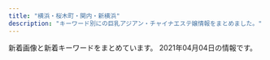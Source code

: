 ```yaml
---
title: "横浜・桜木町・関内・新横浜"
description: "キーワード別にの巨乳アジアン・チャイナエステ嬢情報をまとめました。"
---
```


新着画像と新着キーワードをまとめています。
2021年04月04日の情報です。

<DmmAffiliateIns />
<KeywordTable
  shops={
    [
    {
        "keywords": {
            "E": 1,
            "D": 2,
            "87": 1,
            "85": 2,
            "97": 1,
            "C": 5,
            "\u30bb\u30af\u30b7\u30fc": 4,
            "88": 1,
            "98": 1,
            "86": 2,
            "82": 1
        },
        "img_links": [
            "http://iyasibest.com/staffPhoto/b20210121203305.jpg",
            "http://iyasibest.com/images/store/o06.jpg",
            "http://iyasibest.com/images/store/o09.jpg",
            "http://iyasibest.com/images/store/02.jpg",
            "http://iyasibest.com/staffPhoto/b20200310001745.jpg",
            "http://iyasibest.com/staffPhoto/b20200402041705.jpg",
            "http://iyasibest.com/staffPhoto/b20201102190836.jpg",
            "http://iyasibest.com/staffPhoto/b20200306221420.jpg",
            "http://iyasibest.com/staffPhoto/b20200228201258.jpg",
            "http://iyasibest.com/images/store/o02.jpg",
            "http://iyasibest.com/staffPhoto/b20200531120750.jpg",
            "http://iyasibest.com/images/store/o03.jpg",
            "http://iyasibest.com/staffPhoto/b20200711165223.jpg",
            "http://iyasibest.com/staffPhoto/b20210209224424.jpg",
            "http://iyasibest.com/staffPhoto/b20200911161049.jpg",
            "http://iyasibest.com/images/store/o04.jpg",
            "http://iyasibest.com/images/store/o05.jpg",
            "http://iyasibest.com/images/store/o07.jpg",
            "http://iyasibest.com/uploadfiles/images/campaignIyasibestCom2.png",
            "http://iyasibest.com/images/returnBtn.png",
            "http://iyasibest.com/images/store/03.jpg",
            "http://iyasibest.com/images/store/01.jpg",
            "http://iyasibest.com/images/store/o01.jpg",
            "http://iyasibest.com/uploadfiles/images/campaignIyasibestCom1.png",
            "http://iyasibest.com/images/store/o08.jpg",
            "http://iyasibest.com/images/store/o10.jpg",
            "http://iyasibest.com/images/store/o11.jpg"
        ],
        "station": "JR\u95a2\u5185\u99c5\u5357\u53e3",
        "name": "\u7652\u3057\u30d9\u30b9\u30c8",
        "url": "http://iyasibest.com/"
    },
    {
        "name": "\u770b\u8b77\u7f8e\u5973",
        "station": "JR\u6a2a\u6d5c\u99c5\u5317\u897f\u53e3",
        "keywords": {
            "C": 1,
            "87": 2,
            "D": 3,
            "88": 2
        },
        "url": "http://www.kangobijo.esturl.com/",
        "img_links": [
            "http://www.kangobijo.esturl.com/images/staff_line.png",
            "http://www.kangobijo.esturl.com/images/mobile.png",
            "http://www.kangobijo.esturl.com/images/girl-z1.jpg",
            "http://www.kangobijo.esturl.com/images/bj3.png",
            "http://www.kangobijo.esturl.com/files/001-02.jpg",
            "http://www.kangobijo.esturl.com/images/information.png",
            "http://www.kangobijo.esturl.com/images/shop/shop04.jpg",
            "http://www.kangobijo.esturl.com/images/top_sche.png",
            "http://www.kangobijo.esturl.com/files/003.jpg",
            "http://www.kangobijo.esturl.com/files/004-02.jpg",
            "http://www.kangobijo.esturl.com/files/002.jpg",
            "http://www.kangobijo.esturl.com/files/004.jpg",
            "http://www.kangobijo.esturl.com/images/girl-z2.jpg",
            "http://www.kangobijo.esturl.com/images/link_line.png",
            "http://www.kangobijo.esturl.com/images/top.png",
            "http://www.kangobijo.esturl.com/files/003-02.jpg",
            "http://www.kangobijo.esturl.com/images/shop/shop01.jpg",
            "http://www.kangobijo.esturl.com/files/001.jpg",
            "http://www.kangobijo.esturl.com/files/002-02.jpg",
            "http://www.kangobijo.esturl.com/images/line.jpg",
            "http://www.kangobijo.esturl.com/images/shop/shop03.jpg",
            "http://www.kangobijo.esturl.com/images/shop/shop02.jpg"
        ]
    },
    {
        "url": "http://yuga.estx.net/",
        "station": "JR\u4e2d\u5c71\u99c5",
        "img_links": [
            "http://yuga.estx.net/images/noimage.jpg",
            "http://yuga.estx.net/staff/3/1.jpg",
            "http://yuga.estx.net/images/staff_12.jpg",
            "http://yuga.estx.net/images/main_10.jpg",
            "http://yuga.estx.net/images/main_12.jpg",
            "http://yuga.estx.net/images/main_03.jpg",
            "http://yuga.estx.net/images/main_19.jpg",
            "http://yuga.estx.net/images/main_14.jpg",
            "http://yuga.estx.net/staff/1/1.jpg",
            "http://yuga.estx.net/images/main_06.jpg",
            "http://yuga.estx.net/staff/2/1.jpg",
            "http://yuga.estx.net/images/main_15.jpg",
            "http://yuga.estx.net/staff/4/1.jpg",
            "http://yuga.estx.net/images/main_08.jpg",
            "http://yuga.estx.net/images/info_12.jpg",
            "http://yuga.estx.net/images/main_07.jpg",
            "http://yuga.estx.net/images/main_11.jpg",
            "http://yuga.estx.net/images/main_05.jpg",
            "http://yuga.estx.net/images/main_16.jpg",
            "http://yuga.estx.net/images/main_13.jpg",
            "http://yuga.estx.net/images/main_09.jpg",
            "http://yuga.estx.net/images/staff_16.jpg"
        ],
        "name": "\u512a\u96c5\uff5e\u3086\u3046\u304c\uff5e",
        "keywords": {}
    },
    {
        "name": "\u7d50",
        "url": "http://www.oguti.work/",
        "station": "JR\u5927\u53e3\u99c5\u6771\u53e3",
        "img_links": [
            "http://www.oguti.work/images/2.jpg",
            "http://www.oguti.work/img/kaori1.jpg",
            "http://www.oguti.work/img/yuna2.jpg",
            "http://www.oguti.work/images/1.jpg",
            "http://www.oguti.work/staff/yuna.jpg",
            "http://www.oguti.work/img/miki2.jpg",
            "http://www.oguti.work/images/news.jpg",
            "http://www.oguti.work/images/4.jpg",
            "http://www.oguti.work/images/staff_t.jpg",
            "http://www.oguti.work/images/rec2.jpg",
            "http://www.oguti.work/images/s1.png",
            "http://www.oguti.work/img/rie1.jpg",
            "http://www.oguti.work/images/3.jpg",
            "http://www.oguti.work/images/tg.jpg",
            "http://www.oguti.work/staff/miki.jpg",
            "http://www.oguti.work/images/ac1.jpg",
            "http://www.oguti.work/images/sys.jpg",
            "http://www.oguti.work/images/int2.jpg",
            "http://www.oguti.work/images/int1.jpg",
            "http://www.oguti.work/img/miki1.jpg",
            "http://www.oguti.work/images/rec1.jpg",
            "http://www.oguti.work/staff/kaori.jpg",
            "http://www.oguti.work/img/yuna1.jpg",
            "http://www.oguti.work/images/head.jpg",
            "http://www.oguti.work/staff/rie.jpg",
            "http://www.oguti.work/images/interior_t.jpg"
        ],
        "keywords": {}
    },
    {
        "img_links": [
            "http://girl.me-es.com/images/staff_10.jpg",
            "http://girl.me-es.com/images/index_07.jpg",
            "http://girl.me-es.com/images/rec.jpg",
            "http://girl.me-es.com/girl/01a.jpg",
            "http://girl.me-es.com/images/index_01.jpg",
            "http://girl.me-es.com/images/index_06.jpg",
            "http://girl.me-es.com/images/info_10.jpg",
            "http://girl.me-es.com/images/index_21.jpg",
            "http://girl.me-es.com/girl/01.jpg",
            "http://girl.me-es.com/images/index_03.jpg",
            "http://girl.me-es.com/images/index_15.jpg",
            "http://girl.me-es.com/images/01.jpg",
            "http://girl.me-es.com/girl/05a.jpg",
            "http://girl.me-es.com/images/index_19.jpg",
            "http://girl.me-es.com/images/index_10.jpg",
            "http://girl.me-es.com/girl/05.jpg",
            "http://girl.me-es.com/girl/02.jpg",
            "http://girl.me-es.com/images/02.jpg",
            "http://girl.me-es.com/images/index_13.jpg",
            "http://girl.me-es.com/images/index_08.jpg",
            "http://girl.me-es.com/images/index_05.jpg",
            "http://girl.me-es.com/girl/00.jpg",
            "http://girl.me-es.com/images/info.jpg",
            "http://girl.me-es.com/images/index_12.jpg",
            "http://girl.me-es.com/girl/04.jpg",
            "http://girl.me-es.com/girl/03.jpg",
            "http://girl.me-es.com/images/index_09.jpg",
            "http://girl.me-es.com/images/index_04.jpg",
            "http://girl.me-es.com/images/index_14.jpg",
            "http://girl.me-es.com/images/rec_10.jpg",
            "http://girl.me-es.com/girl/06.jpg",
            "http://girl.me-es.com/images/index_17.jpg"
        ],
        "name": "\u30e9\u30c3\u30ad\u30fc\u30ac\u30fc\u30eb",
        "station": "JR\u95a2\u5185\u99c5\u5317\u53e3",
        "keywords": {
            "87": 1,
            "90": 2,
            "C": 3,
            "89": 1,
            "94": 1,
            "88": 1,
            "E": 2
        },
        "url": "http://girl.me-es.com/"
    },
    {
        "img_links": [
            "http://r-relax.info/images/index_17.jpg",
            "http://r-relax.info/girl/04.jpg",
            "http://r-relax.info/images/index_05.jpg",
            "http://r-relax.info/images/index_07.jpg",
            "http://r-relax.info/images/index_13.jpg",
            "http://r-relax.info/images/info.jpg",
            "http://r-relax.info/images/r03.jpg",
            "http://r-relax.info/images/sub_12.jpg",
            "http://r-relax.info/images/r02.jpg",
            "http://r-relax.info/images/r06.jpg",
            "http://r-relax.info/images/index_04.jpg",
            "http://r-relax.info/images/r01.jpg",
            "http://r-relax.info/images/staff_09.jpg",
            "http://r-relax.info/girl/04a.jpg",
            "http://r-relax.info/images/info_09.jpg",
            "http://r-relax.info/images/index_12.jpg",
            "http://r-relax.info/girl/01a.jpg",
            "http://r-relax.info/images/index_03.jpg",
            "http://r-relax.info/girl/03a.jpg",
            "http://r-relax.info/images/sys_09.jpg",
            "http://r-relax.info/images/index_01.jpg",
            "http://r-relax.info/girl/01.jpg",
            "http://r-relax.info/girl/00.jpg",
            "http://r-relax.info/images/r04.jpg",
            "http://r-relax.info/images/index_02.jpg",
            "http://r-relax.info/images/rec_09.jpg",
            "http://r-relax.info/girl/03.jpg",
            "http://r-relax.info/images/rec.jpg",
            "http://r-relax.info/girl/05.jpg",
            "http://r-relax.info/images/index_18.jpg",
            "http://r-relax.info/girl/05a.jpg",
            "http://r-relax.info/girl/02.jpg",
            "http://r-relax.info/images/index_06.jpg",
            "http://r-relax.info/girl/02a.jpg",
            "http://r-relax.info/girl/09.jpg",
            "http://r-relax.info/images/r05.jpg"
        ],
        "station": "JR\u65b0\u6a2a\u6d5c\u99c5",
        "name": "\u30de\u30a4\u30de\u30ea\u30e4",
        "url": "http://r-relax.info/",
        "keywords": {}
    },
    {
        "station": "JR\u95a2\u5185\u99c5\u5357\u53e3",
        "img_links": [
            "http://es-kannai.link/wp-content/uploads/2021/04/IMG_5649.jpg",
            "http://es-kannai.link/wp-content/uploads/2016/12/vvvv.png",
            "http://es-kannai.link/wp-content/themes/template-salon2/images/news-ttl.jpg",
            "http://es-kannai.link/wp-content/uploads/2016/12/vv.jpg",
            "http://es-kannai.link/wp-content/uploads/2021/04/IMG_5651-250x376.jpg",
            "http://es-kannai.link/wp-content/themes/template-salon2/images/campaign-bnr.png",
            "http://es-kannai.link/wp-content/uploads/2016/12/v.jpg",
            "http://es-kannai.link/wp-content/uploads/2017/09/IMG_3458-250x376.jpg",
            "http://es-kannai.link/wp-content/uploads/2017/09/IMG_3457.jpg",
            "http://es-kannai.link/wp-content/uploads/2017/09/IMG_3458.jpg",
            "http://es-kannai.link/wp-content/themes/template-salon2/images/main-img.jpg",
            "http://es-kannai.link/wp-content/uploads/2021/04/IMG_5649-400x600.jpg",
            "http://es-kannai.link/wp-content/uploads/2017/09/IMG_3454.jpg",
            "http://es-kannai.link/wp-content/uploads/2016/12/aaaa.jpg",
            "http://es-kannai.link/wp-content/uploads/2021/04/IMG_5650.jpg",
            "http://es-kannai.link/wp-content/uploads/2021/04/IMG_5650-250x376.jpg",
            "http://es-kannai.link/wp-content/themes/template-salon2/images/newface-ttl.jpg",
            "http://es-kannai.link/wp-content/uploads/2021/04/IMG_5650-400x600.jpg",
            "http://es-kannai.link/wp-content/uploads/2021/04/IMG_5653-400x600.jpg",
            "http://es-kannai.link/wp-content/themes/template-salon2/images/m-info.png",
            "http://es-kannai.link/wp-content/uploads/2021/04/IMG_5651.jpg",
            "http://es-kannai.link/wp-content/uploads/2021/04/IMG_5652-250x376.jpg",
            "http://es-kannai.link/wp-content/uploads/2016/12/aaa.jpg",
            "http://es-kannai.link/wp-content/uploads/2016/12/vvv.png",
            "http://es-kannai.link/wp-content/uploads/2016/12/d.png",
            "http://es-kannai.link/wp-content/uploads/2017/09/IMG_3458-720x480.jpg",
            "http://es-kannai.link/wp-content/uploads/2021/04/IMG_5652-400x600.jpg",
            "http://es-kannai.link/wp-content/uploads/2021/04/IMG_5653-250x376.jpg",
            "http://es-kannai.link/wp-content/themes/template-salon2/images/info.png",
            "http://es-kannai.link/wp-content/uploads/2021/04/IMG_5652.jpg",
            "http://cdn.dino-es.com/images/logo/200x40DinoEs.png",
            "http://es-kannai.link/wp-content/uploads/2021/04/IMG_5649-250x376.jpg",
            "http://es-kannai.link/wp-content/uploads/2017/09/IMG_3456.jpg",
            "http://es-kannai.link/wp-content/uploads/2021/04/IMG_5651-400x600.jpg",
            "http://es-kannai.link/wp-content/uploads/2016/12/a.jpg",
            "http://es-kannai.link/wp-content/uploads/2016/12/dd.png",
            "http://es-kannai.link/wp-content/uploads/2021/04/IMG_5653.jpg",
            "http://es-kannai.link/wp-content/uploads/2016/12/aa.jpg"
        ],
        "keywords": {},
        "url": "http://es-kannai.link",
        "name": "Venus"
    },
    {
        "img_links": [
            "http://sweety-est.info/images/cg06.jpg",
            "http://sweety-est.info/images/precau.png",
            "http://sweety-est.info/images/top.png",
            "http://sweety-est.info/images/cg04.jpg",
            "http://sweety-est.info/images/staff_s.png",
            "http://sweety-est.info/images/sruru.jpg",
            "http://sweety-est.info/images/news.png",
            "http://sweety-est.info/images/evetop.png"
        ],
        "name": "\u5b66\u5712",
        "keywords": {
            "E": 3,
            "86": 6,
            "D": 3
        },
        "url": "http://sweety-est.info/",
        "station": "\u30bb\u30f3\u30bf\u30fc\u5357\u99c51\u756a\u51fa\u53e3"
    },
    {
        "img_links": [],
        "name": "\u30ab\u30e9\u30d5\u30eb\u30ea\u30be\u30fc\u30c8",
        "url": "https://color.uouono.com/",
        "keywords": {},
        "station": "JR\u6a2a\u6d5c\u99c5\u76f8\u9244\u53e3"
    },
    {
        "keywords": {
            "87": 11,
            "85": 77,
            "E": 11,
            "D": 88,
            "C": 11,
            "86": 11,
            "84": 11
        },
        "url": "https://neko.iest.info/",
        "name": "\u53ef\u611b\u3044\u732b",
        "station": "JR\u6a2a\u6d5c\u99c5\u897f\u53e3",
        "img_links": [
            "https://neko.iest.info/images/top.png",
            "https://neko.iest.info/photos/sites/42/2020/09/2020092903532212.jpg",
            "https://neko.iest.info/images/s3.jpg",
            "https://neko.iest.info/images/s_pick.png",
            "https://neko.iest.info/photos/sites/42/2020/09/2020092903532220.jpg",
            "https://neko.iest.info/images/s_staff.jpg",
            "https://neko.iest.info/photos/sites/42/2020/11/2020111803082379.jpg",
            "https://neko.iest.info/images/room1.jpg",
            "https://neko.iest.info/photos/sites/42/2020/12/2020122005092087.jpg",
            "https://neko.iest.info/images/room2.jpg",
            "https://neko.iest.info/photos/sites/42/2021/02/2021022105381432.jpg",
            "https://neko.iest.info/photos/sites/42/2021/03/2021030306114397.jpg",
            "https://neko.iest.info/photos/sites/42/2020/10/2020101208591894.jpg",
            "https://neko.iest.info/images/room3.jpg",
            "https://neko.iest.info/photos/sites/42/2020/09/2020092903532287.jpg",
            "https://neko.iest.info/images/relax.jpg",
            "https://neko.iest.info/images/mobile.jpg",
            "https://neko.iest.info/images/s1.jpg",
            "https://neko.iest.info/images/s_news.png",
            "https://neko.iest.info/images/line02.jpg",
            "https://neko.iest.info/images/room4.jpg",
            "https://neko.iest.info/photos/sites/42/2020/10/2020101002283598.jpg",
            "https://neko.iest.info/images/info.jpg",
            "https://neko.iest.info/photos/sites/42/2020/09/2020092903532145.jpg"
        ]
    },
    {
        "keywords": {},
        "url": "http://www.est-baby.work/",
        "img_links": [
            "http://www.est-baby.work/images/int1.jpg",
            "http://www.est-baby.work/images/tr.jpg",
            "http://www.est-baby.work/staff/koko.jpg",
            "http://www.est-baby.work/images/menu/interior.png",
            "http://www.est-baby.work/staff/sizuka.jpg",
            "http://www.est-baby.work/images/7.jpg",
            "http://www.est-baby.work/img/kaori1.png",
            "http://www.est-baby.work/images/6.jpg",
            "http://www.est-baby.work/img/yuki1.png",
            "http://www.est-baby.work/staff/nana.jpg",
            "http://www.est-baby.work/images/sys1.jpg",
            "http://www.est-baby.work/img/nana1.png",
            "http://www.est-baby.work/img/yuki2.png",
            "http://www.est-baby.work/images/1.jpg",
            "http://www.est-baby.work/images/sisu.jpg",
            "http://www.est-baby.work/images/interior_t.jpg",
            "http://www.est-baby.work/images/3.jpg",
            "http://www.est-baby.work/images/menu/staff.png",
            "http://www.est-baby.work/images/head.jpg",
            "http://www.est-baby.work/images/news.jpg",
            "http://www.est-baby.work/images/tgirl.jpg",
            "http://www.est-baby.work/images/menu/top.png",
            "http://www.est-baby.work/images/koko_200x40.png",
            "http://www.est-baby.work/images/sys3.jpg",
            "http://www.est-baby.work/img/sizuka1.png",
            "http://www.est-baby.work/images/staff_t.jpg",
            "http://www.est-baby.work/staff/yuki.jpg",
            "http://www.est-baby.work/images/sys4.jpg",
            "http://www.est-baby.work/images/int2.jpg",
            "http://www.est-baby.work/staff/kaori.jpg",
            "http://www.est-baby.work/images/8.jpg",
            "http://www.est-baby.work/images/sys2.jpg",
            "http://www.est-baby.work/img/koko1.png"
        ],
        "name": "\u7652\uff5e\u3044\u3084\u3057\uff5e",
        "station": "\u65e5\u30ce\u51fa\u753a\u99c5"
    },
    {
        "name": "\u30a2\u30de\u30f3\u30c0",
        "station": "JR\u6771\u795e\u5948\u5ddd\u99c5\u897f\u53e3",
        "img_links": [
            "http://relax-massage.pink/images/mainvisual_01_s.jpg",
            "http://relax-massage.pink/images/req_03.jpg",
            "http://relax-massage.pink/images/cg03.jpg",
            "http://relax-massage.pink/images/icon_new.png",
            "http://relax-massage.pink/images/cg04.jpg",
            "http://relax-massage.pink/images/mainvisual_02.jpg",
            "http://relax-massage.pink/images/cg05.jpg",
            "http://relax-massage.pink/images/cg01.jpg",
            "http://relax-massage.pink/images/head_interior.jpg",
            "http://relax-massage.pink/images/sys01.jpg",
            "http://relax-massage.pink/images/head_therapist.jpg",
            "http://relax-massage.pink/images/sys03.jpg",
            "http://relax-massage.pink/images/con03.jpg",
            "http://relax-massage.pink/images/sys02.jpg",
            "http://relax-massage.pink/images/con01.jpg",
            "http://relax-massage.pink/images/trigger.jpg",
            "http://relax-massage.pink/images/mainvisual_01.jpg",
            "http://relax-massage.pink/images/cg06.jpg",
            "http://relax-massage.pink/images/sw_tel.png",
            "http://relax-massage.pink/images/cg02.jpg",
            "http://relax-massage.pink/images/sw_home.png",
            "http://relax-massage.pink/images/con02.jpg",
            "http://relax-massage.pink/images/sns_9_pink.jpg"
        ],
        "url": "http://relax-massage.pink/",
        "keywords": {}
    },
    {
        "station": "JR\u6771\u795e\u5948\u5ddd\u99c5\u897f\u53e3",
        "url": "http://chacha-es.info/",
        "keywords": {
            "85": 2,
            "D": 3
        },
        "img_links": [
            "http://chacha-es.info/images/st/st_momo1.jpg",
            "http://chacha-es.info/images/st/st_yuki4.jpg",
            "http://chacha-es.info/images/st/st_momo4.jpg",
            "http://chacha-es.info/images/st/st_risa3.jpg",
            "http://chacha-es.info/images/line.jpg",
            "http://chacha-es.info/images/st/st_sakura.jpg",
            "http://chacha-es.info/images/st/st_yuki1.jpg",
            "http://chacha-es.info/images/st/st_ai2.jpg",
            "http://chacha-es.info/images/st/st_ai3.jpg",
            "http://chacha-es.info/images/st/st_nana1.jpg",
            "http://chacha-es.info/images/link/mens-esthe2.png",
            "http://chacha-es.info/images/st/st_momo3.jpg",
            "http://chacha-es.info/images/st/st_nana2.jpg",
            "http://chacha-es.info/images/st/st_rina2.jpg",
            "http://chacha-es.info/images/st/st_mimi3.jpg",
            "http://chacha-es.info/images/st/st_yuki3.jpg",
            "http://chacha-es.info/images/st/st_emi1.jpg",
            "http://chacha-es.info/images/s_staff.png",
            "http://chacha-es.info/images/st/st_momo2.jpg",
            "http://chacha-es.info/images/st/st_risa1.jpg",
            "http://chacha-es.info/images/st/st_emi2.jpg",
            "http://chacha-es.info/images/st/st_riri2.jpg",
            "http://chacha-es.info/images/st/st_riri1.jpg",
            "http://chacha-es.info/images/st/st_yuki2.jpg",
            "http://chacha-es.info/images/st/st_rina1.jpg",
            "http://chacha-es.info/images/st/st_risa2.jpg",
            "http://chacha-es.info/images/st/st_hana1.jpg",
            "http://chacha-es.info/images/top.png",
            "http://chacha-es.info/images/st/st_ai1.jpg",
            "http://chacha-es.info/images/st/st_rei1.jpg"
        ],
        "name": "Moon\uff5e\u30e0\u30fc\u30f3\uff5e"
    },
    {
        "url": "http://www.sunflower-kannai.com/",
        "station": "JR\u95a2\u5185\u99c5\u5317\u53e3",
        "keywords": {
            "D": 26,
            "86": 6,
            "87": 20
        },
        "img_links": [
            "http://www.sunflower-kannai.com/images/int1.jpg",
            "http://www.sunflower-kannai.com/images/tre.jpg",
            "http://www.sunflower-kannai.com/images/interior_t.jpg",
            "http://www.sunflower-kannai.com/images/faq.jpg",
            "http://www.sunflower-kannai.com/files/033-02.jpg",
            "http://www.sunflower-kannai.com/images/sys4.jpg",
            "http://www.sunflower-kannai.com/images/int2.jpg",
            "http://www.sunflower-kannai.com/files/023-02.jpg",
            "http://www.sunflower-kannai.com/images/ta.jpg",
            "http://www.sunflower-kannai.com/images/head.jpg",
            "http://www.sunflower-kannai.com/images/slider02.jpg",
            "http://www.sunflower-kannai.com/files/011-02.jpg",
            "http://www.sunflower-kannai.com/images/staffback.jpg",
            "http://www.sunflower-kannai.com/images/slider01.jpg",
            "http://www.sunflower-kannai.com/images/sys2.jpg",
            "http://www.sunflower-kannai.com/files/003-02.jpg",
            "http://www.sunflower-kannai.com/images/slider07.jpg",
            "http://www.sunflower-kannai.com/files/004-02.jpg",
            "http://www.sunflower-kannai.com/images/sys1.jpg",
            "http://www.sunflower-kannai.com/images/slider05.jpg",
            "http://www.sunflower-kannai.com/files/034.jpg",
            "http://www.sunflower-kannai.com/files/022.jpg",
            "http://www.sunflower-kannai.com/images/slider06.jpg",
            "http://www.sunflower-kannai.com/files/003.jpg",
            "http://www.sunflower-kannai.com/images/sys3.jpg",
            "http://www.sunflower-kannai.com/images/staff_t.jpg",
            "http://www.sunflower-kannai.com/files/020-02.jpg",
            "http://www.sunflower-kannai.com/files/028-02.jpg",
            "http://www.sunflower-kannai.com/files/028.jpg",
            "http://www.sunflower-kannai.com/files/013.jpg",
            "http://www.sunflower-kannai.com/files/020.jpg",
            "http://www.sunflower-kannai.com/images/ac1.jpg",
            "http://www.sunflower-kannai.com/files/006.jpg",
            "http://www.sunflower-kannai.com/images/news.jpg",
            "http://www.sunflower-kannai.com/files/034-02.jpg",
            "http://www.sunflower-kannai.com/files/023.jpg",
            "http://www.sunflower-kannai.com/images/int3.jpg",
            "http://www.sunflower-kannai.com/images/info.jpg",
            "http://www.sunflower-kannai.com/files/026.jpg",
            "http://www.sunflower-kannai.com/images/slider03.jpg",
            "http://www.sunflower-kannai.com/images/slider04.jpg",
            "http://www.sunflower-kannai.com/files/033.jpg",
            "http://www.sunflower-kannai.com/files/014.jpg",
            "http://www.sunflower-kannai.com/files/022-02.jpg",
            "http://www.sunflower-kannai.com/images/faq_t.jpg",
            "http://www.sunflower-kannai.com/files/011.jpg",
            "http://www.sunflower-kannai.com/files/026-02.jpg",
            "http://www.sunflower-kannai.com/files/006-02.jpg",
            "http://www.sunflower-kannai.com/images/slider08.jpg",
            "http://www.sunflower-kannai.com/images/slider09.jpg",
            "http://www.sunflower-kannai.com/files/014-02.jpg",
            "http://www.sunflower-kannai.com/files/004.jpg",
            "http://www.sunflower-kannai.com/files/013-02.jpg"
        ],
        "name": "Sunflower\uff5e\u30b5\u30f3\u30d5\u30e9\u30ef\u30fc\uff5e"
    },
    {
        "url": "http://xn--vckg5a5c7c8c1czd.xyz/",
        "img_links": [
            "http://xn--vckg5a5c7c8c1czd.xyz/img/a4.jpg",
            "http://xn--vckg5a5c7c8c1czd.xyz/img/cg01.png",
            "http://xn--vckg5a5c7c8c1czd.xyz/img/cg02.png",
            "http://xn--vckg5a5c7c8c1czd.xyz/img/a5.jpg",
            "http://xn--vckg5a5c7c8c1czd.xyz/img/cg06.png",
            "http://xn--vckg5a5c7c8c1czd.xyz/img/a3.jpg",
            "http://xn--vckg5a5c7c8c1czd.xyz/img/cg05.png",
            "http://xn--vckg5a5c7c8c1czd.xyz/img/a2.jpg",
            "http://xn--vckg5a5c7c8c1czd.xyz/img/nav-006.png",
            "http://xn--vckg5a5c7c8c1czd.xyz/img/nav-003.png",
            "http://xn--vckg5a5c7c8c1czd.xyz/img/a6.jpg",
            "http://xn--vckg5a5c7c8c1czd.xyz/img/no.png",
            "http://xn--vckg5a5c7c8c1czd.xyz/img/cg03.png",
            "http://xn--vckg5a5c7c8c1czd.xyz/img/nav-005.png",
            "http://xn--vckg5a5c7c8c1czd.xyz/img/cg08.png",
            "http://xn--vckg5a5c7c8c1czd.xyz/img/cg07.png",
            "http://xn--vckg5a5c7c8c1czd.xyz/img/a1.jpg",
            "http://xn--vckg5a5c7c8c1czd.xyz/img/cg09.png",
            "http://xn--vckg5a5c7c8c1czd.xyz/img/nav-004.png",
            "http://xn--vckg5a5c7c8c1czd.xyz/img/top01.png",
            "http://xn--vckg5a5c7c8c1czd.xyz/img/nav-001.png",
            "http://xn--vckg5a5c7c8c1czd.xyz/img/tel.png",
            "http://xn--vckg5a5c7c8c1czd.xyz/img/nav-002.png"
        ],
        "name": "\u30a2\u30ed\u30de\u30db\u30fc\u30e0",
        "keywords": {},
        "station": "\u30bb\u30f3\u30bf\u30fc\u5317\u99c5"
    },
    {
        "img_links": [
            "http://smile.iest.jp/images/gallery/gallery_01.jpg",
            "http://smile.iest.jp/images/staff/sta_06.jpg",
            "http://smile.iest.jp/images/staff_one/staff_one_08.png",
            "http://smile.iest.jp/images/home/index_qup.jpg",
            "http://smile.iest.jp/images/gallery/gallery_103.jpg",
            "http://smile.iest.jp/images/staff/sta_0z10.jpg",
            "http://smile.iest.jp/images/staff_image/staff_d05.jpg",
            "http://smile.iest.jp/images/staff/sta_04.jpg",
            "http://smile.iest.jp/images/home/top_qp.jpg",
            "http://smile.iest.jp/images/top/top_01.jpg",
            "http://smile.iest.jp/images/staff_image/staff_d06.jpg",
            "http://smile.iest.jp/images/home/QR.png",
            "http://smile.iest.jp/images/top/top_08.png",
            "http://smile.iest.jp/images/staff_one/staff_one_04.jpg",
            "http://smile.iest.jp/images/staff_one/staff_one_07.png",
            "http://smile.iest.jp/images/gallery/gallery_402.jpg",
            "http://smile.iest.jp/images/staff_one/staff_one_02.jpg",
            "http://smile.iest.jp/images/staff_image/staff_d03.jpg",
            "http://smile.iest.jp/images/system/syatem_301.jpg",
            "http://smile.iest.jp/images/home/index_04.jpg",
            "http://smile.iest.jp/images/top/top_04.jpg",
            "http://smile.iest.jp/images/staff_one/staff_one_top.jpg",
            "http://smile.iest.jp/images/staff_image/staff_d02.jpg",
            "http://smile.iest.jp/images/staff_one/staff_one_05.jpg",
            "http://smile.iest.jp/images/home/index_03.jpg",
            "http://smile.iest.jp/images/staff/sta_01.jpg",
            "http://smile.iest.jp/images/gallery/gallery_404.jpg",
            "http://smile.iest.jp/images/staff/sta_021.jpg",
            "http://smile.iest.jp/images/staff_image/staff_d04.jpg",
            "http://smile.iest.jp/images/staff/sta_023.jpg",
            "http://smile.iest.jp/images/staff_one/staff_one_03.jpg",
            "http://smile.iest.jp/images/top/top_05.jpg",
            "http://smile.iest.jp/images/system/syatem_303.jpg",
            "http://smile.iest.jp/images/staff/sta_0z12.jpg",
            "http://smile.iest.jp/images/home/index_tel.jpg",
            "http://smile.iest.jp/images/staff/sta_0z8.jpg",
            "http://smile.iest.jp/images/gallery/gallery_403.jpg",
            "http://smile.iest.jp/images/gallery/gallery_101.jpg",
            "http://smile.iest.jp/images/staff_image/staff_d01.jpg",
            "http://smile.iest.jp/images/home/index_page_top.jpg",
            "http://smile.iest.jp/images/top/top_06.jpg",
            "http://smile.iest.jp/images/gallery/gallery_401.jpg",
            "http://smile.iest.jp/images/top/top_02.jpg",
            "http://smile.iest.jp/images/gallery/gallery_104.jpg",
            "http://smile.iest.jp/images/system/syatem_302.jpg",
            "http://smile.iest.jp/images/staff_one/staff_one_01.jpg",
            "http://smile.iest.jp/images/staff/sta_0z9.jpg",
            "http://smile.iest.jp/images/gallery/gallery_top.jpg",
            "http://smile.iest.jp/images/top/top_03.jpg",
            "http://smile.iest.jp/images/staff/sta_010.jpg",
            "http://smile.iest.jp/images/gallery/gallery_102.jpg",
            "http://smile.iest.jp/images/staff/staff_top.jpg",
            "http://smile.iest.jp/images/staff/sta_0z2.jpg",
            "http://smile.iest.jp/images/staff/sta_03.jpg"
        ],
        "station": "JR\u95a2\u5185\u99c5\u5357\u53e3",
        "name": "\u30a2\u30cd\u30e9",
        "url": "http://smile.iest.jp/",
        "keywords": {}
    },
    {
        "station": "JR\u65b0\u6a2a\u6d5c\u99c5\u5317\u53e3",
        "keywords": {
            "88": 1,
            "90": 1,
            "D": 1,
            "E": 1,
            "C": 1,
            "85": 1
        },
        "img_links": [
            "http://koukoku.xyz/come/css/staff/staff03.png",
            "http://koukoku.xyz/come/css/top03.png",
            "http://koukoku.xyz/come/css/nav/nav-004.jpg",
            "http://koukoku.xyz/come/css/staff/staff01.png",
            "http://koukoku.xyz/come/css/osusume001.png",
            "http://koukoku.xyz/come/css/nav/nav-002.jpg",
            "http://koukoku.xyz/come/css/nav/nav-005.jpg",
            "http://koukoku.xyz/come/css/nav/nav-006.jpg",
            "http://koukoku.xyz/come/css/nav/nav-001.jpg",
            "http://koukoku.xyz/come/css/head.jpg",
            "http://koukoku.xyz/come/css/top02.jpg",
            "http://koukoku.xyz/come/css/staff/staff02.png",
            "http://koukoku.xyz/come/css/staff/staff01-a.png",
            "http://koukoku.xyz/come/css/c01.png",
            "http://koukoku.xyz/come/css/staff/staff03-a.png",
            "http://koukoku.xyz/come/css/nav/nav-003.jpg",
            "http://koukoku.xyz/come/css/staff/staff02-a.png"
        ],
        "url": "http://koukoku.xyz/come/",
        "name": "Come Baby"
    },
    {
        "keywords": {},
        "name": "\u990a\u5fc3\u5802",
        "url": "http://www.yoshindo.es-relax.info/",
        "img_links": [
            "http://www.yoshindo.es-relax.info/images/info5.jpg",
            "http://www.yoshindo.es-relax.info/images/yuki1.jpg",
            "http://www.yoshindo.es-relax.info/images/top-kpbar.png",
            "http://www.yoshindo.es-relax.info/images/sidebar-credit.png",
            "http://www.yoshindo.es-relax.info/images/youko1.jpg",
            "http://www.yoshindo.es-relax.info/images/info1.jpg",
            "http://www.yoshindo.es-relax.info/images/yui1.jpg",
            "http://www.yoshindo.es-relax.info/images/info2.jpg",
            "http://www.yoshindo.es-relax.info/images/sayuri1.jpg",
            "http://www.yoshindo.es-relax.info/images/info6.jpg",
            "http://www.yoshindo.es-relax.info/images/info3.jpg",
            "http://www.yoshindo.es-relax.info/images/arisu1.jpg",
            "http://www.yoshindo.es-relax.info/images/topinfo.png",
            "http://www.yoshindo.es-relax.info/images/topnews.png",
            "http://www.yoshindo.es-relax.info/images/info4.jpg",
            "http://www.yoshindo.es-relax.info/images/yuna1.jpg",
            "http://www.yoshindo.es-relax.info/images/topbar.png"
        ],
        "station": "\u53cd\u753a\u99c5"
    },
    {
        "station": "JR\u6771\u795e\u5948\u5ddd\u99c5",
        "img_links": [
            "http://www.sh-riraku113.xyz/uploads/201005/1-2010051615301I.jpg",
            "http://www.sh-riraku113.xyz/static/picture/tit-pick.png",
            "http://www.sh-riraku113.xyz/uploads/201005/1-201005161513F8.jpg",
            "http://www.sh-riraku113.xyz/static/picture/tit-infor.png",
            "http://www.sh-riraku113.xyz/static/picture/room3.png",
            "http://www.sh-riraku113.xyz/static/picture/info.png",
            "http://www.sh-riraku113.xyz/static/picture/top.png",
            "http://www.sh-riraku113.xyz/uploads/201005/1-201005161500127.jpg",
            "http://www.sh-riraku113.xyz/static/picture/tit-new.png",
            "http://www.sh-riraku113.xyz/static/picture/room2.png",
            "http://www.sh-riraku113.xyz/static/picture/infor.png",
            "http://www.sh-riraku113.xyz/static/picture/room4.png",
            "http://www.sh-riraku113.xyz/static/picture/room1.png",
            "http://www.sh-riraku113.xyz/static/picture/tite-staff.png",
            "http://www.sh-riraku113.xyz/uploads/201005/1-201005161544K5.jpg",
            "http://www.sh-riraku113.xyz/static/picture/tit-gat.png"
        ],
        "url": "http://www.sh-riraku113.xyz/",
        "name": "\u30ec\u30a4\u30f3\u30dc\u30fc\u8679",
        "keywords": {
            "C": 14
        }
    },
    {
        "station": "\u4f0a\u52e2\u4f50\u6728\u9577\u8005\u753a\u99c5",
        "img_links": [
            "http://shirushi.me-es.com/s/images/slider/prev.png",
            "http://shirushi.me-es.com/images/02.jpg",
            "http://shirushi.me-es.com/s/images/slider/2.jpg",
            "http://shirushi.me-es.com/girl/00.jpg",
            "http://shirushi.me-es.com/images/index_09.jpg",
            "http://shirushi.me-es.com/s/images/slider/1.jpg",
            "http://shirushi.me-es.com/s/images/service_07.png",
            "http://shirushi.me-es.com/images/index_13.jpg",
            "http://shirushi.me-es.com/s/images/service_01.png",
            "http://shirushi.me-es.com/images/01.jpg",
            "http://shirushi.me-es.com/s/images/pc.png",
            "http://shirushi.me-es.com/s/images/iphone.png",
            "http://shirushi.me-es.com/s/images/service_03.png",
            "http://shirushi.me-es.com/images/sub_16.jpg",
            "http://shirushi.me-es.com/s/image/nav_manga.png",
            "http://shirushi.me-es.com/s/uploads/04.jpg",
            "http://shirushi.me-es.com/images/index_07.jpg",
            "http://shirushi.me-es.com/images/index_11.jpg",
            "http://shirushi.me-es.com/images/index_02.jpg",
            "http://shirushi.me-es.com/images/index_10.jpg",
            "http://shirushi.me-es.com/images/sub_21.jpg",
            "http://shirushi.me-es.com/images/index_17.jpg",
            "http://shirushi.me-es.com/s/uploads/02.jpg",
            "http://shirushi.me-es.com/images/tupian.jpg",
            "http://shirushi.me-es.com/s/image/nav_top.png",
            "http://shirushi.me-es.com/images/index_05.jpg",
            "http://shirushi.me-es.com/s/images/slider/next.png",
            "http://shirushi.me-es.com/images/index_01.jpg",
            "http://shirushi.me-es.com/s/image/nav_hotel.png",
            "http://shirushi.me-es.com/images/info.jpg",
            "http://shirushi.me-es.com/s/image/nav_topics.png",
            "http://shirushi.me-es.com/s/uploads/03.jpg",
            "http://shirushi.me-es.com/s/image/nav_sys.png",
            "http://shirushi.me-es.com/s/images/t2.jpg",
            "http://shirushi.me-es.com/s/uploads/05.jpg",
            "http://shirushi.me-es.com/girl/02.jpg",
            "http://shirushi.me-es.com/images/index_16.jpg",
            "http://shirushi.me-es.com/s/image/nav_cast.png",
            "http://shirushi.me-es.com/s/images/tel.png",
            "http://shirushi.me-es.com/images/sub_19.jpg",
            "http://shirushi.me-es.com/images/index_18.jpg",
            "http://shirushi.me-es.com/s/images/t1.jpg",
            "http://shirushi.me-es.com/images/index_08.jpg",
            "http://shirushi.me-es.com/s/images/top_2.jpg",
            "http://shirushi.me-es.com/images/index_23.jpg",
            "http://shirushi.me-es.com/s/images/t4.jpg",
            "http://shirushi.me-es.com/images/sub_13.jpg",
            "http://shirushi.me-es.com/girl/pick_01.jpg",
            "http://shirushi.me-es.com/images/index_15.jpg",
            "http://shirushi.me-es.com/images/index_22.jpg",
            "http://shirushi.me-es.com/images/index_21.jpg",
            "http://shirushi.me-es.com/images/rec.jpg",
            "http://shirushi.me-es.com/girl/03.jpg",
            "http://shirushi.me-es.com/s/uploads/01.jpg",
            "http://shirushi.me-es.com/images/index_06.jpg",
            "http://shirushi.me-es.com/s/images/slider/3.jpg",
            "http://shirushi.me-es.com/images/index_12.jpg",
            "http://shirushi.me-es.com/s/images/okubokomachi.jpg",
            "http://shirushi.me-es.com/s/images/t3.jpg",
            "http://shirushi.me-es.com/girl/01.jpg",
            "http://shirushi.me-es.com/images/index_20.jpg",
            "http://shirushi.me-es.com/images/index_04.jpg"
        ],
        "keywords": {
            "89": 2,
            "86": 8,
            "D": 18,
            "85": 8
        },
        "name": "\u3057\u308b\u3057",
        "url": "http://shirushi.me-es.com/"
    },
    {
        "name": "\u7652\u3057\u306e\u697d\u5712",
        "station": "JR\u6771\u795e\u5948\u5ddd\u99c5\u897f\u53e3",
        "img_links": [
            "http://www.ipuyvyta.xyz/picture/relax.jpg",
            "http://www.ipuyvyta.xyz/uploads/190806/1-1ZP61F113Z0.jpg",
            "http://www.ipuyvyta.xyz/uploads/210324/1-210324143049264.jpg",
            "http://www.ipuyvyta.xyz/uploads/200103/1-2001031G043127.jpg",
            "http://www.ipuyvyta.xyz/uploads/200324/1-20032415352ab.jpg",
            "http://www.ipuyvyta.xyz/uploads/210128/1-21012Q3504A53.jpg",
            "http://www.ipuyvyta.xyz/uploads/200324/1-200324153552608.jpg",
            "http://www.ipuyvyta.xyz/picture/top.png",
            "http://www.ipuyvyta.xyz/picture/room4.jpg",
            "http://www.ipuyvyta.xyz/uploads/200103/1-2001031G131213.jpg",
            "http://www.ipuyvyta.xyz/uploads/201016/1-201016155320S7.jpg",
            "http://www.ipuyvyta.xyz/uploads/200527/1-20052G310025O.jpg",
            "http://www.ipuyvyta.xyz/uploads/200103/1-2001031G10c34.jpg",
            "http://www.ipuyvyta.xyz/uploads/210324/1-21032414232L38.jpg",
            "http://www.ipuyvyta.xyz/uploads/210324/1-21032414233OK.jpg",
            "http://www.ipuyvyta.xyz/picture/room1.jpg",
            "http://www.ipuyvyta.xyz/uploads/201113/1-2011131412332R.jpg",
            "http://www.ipuyvyta.xyz/picture/s_pick.png",
            "http://www.ipuyvyta.xyz/uploads/190705/1-1ZF5141109322.jpg",
            "http://www.ipuyvyta.xyz/picture/mobile.jpg",
            "http://www.ipuyvyta.xyz/picture/s_staff.jpg",
            "http://www.ipuyvyta.xyz/picture/room3.jpg",
            "http://www.ipuyvyta.xyz/uploads/201113/1-2011131413242P.jpg",
            "http://www.ipuyvyta.xyz/uploads/200527/1-20052G30953430.jpg",
            "http://www.ipuyvyta.xyz/picture/s_news.png",
            "http://www.ipuyvyta.xyz/uploads/210128/1-21012Q351103P.jpg",
            "http://www.ipuyvyta.xyz/picture/s3.jpg",
            "http://www.ipuyvyta.xyz/picture/s1.jpg",
            "http://www.ipuyvyta.xyz/uploads/201117/1-20111G24541418.jpg",
            "http://www.ipuyvyta.xyz/picture/room2.jpg",
            "http://www.ipuyvyta.xyz/uploads/201016/1-201016155304955.jpg",
            "http://www.ipuyvyta.xyz/uploads/201117/1-20111G24513940.jpg"
        ],
        "keywords": {
            "D": 2,
            "86": 1,
            "85": 1,
            "C": 8,
            "82": 8
        },
        "url": "http://www.ipuyvyta.xyz/"
    },
    {
        "name": "\u68ee\u82d1",
        "keywords": {
            "D": 24,
            "85": 6,
            "86": 6,
            "87": 6,
            "83": 6
        },
        "url": "http://morien.este.work/",
        "img_links": [
            "http://morien.este.work/2/uploadimg/1574764277.jpg",
            "http://morien.este.work/2/uploadimg/1613996342.jpg",
            "http://morien.este.work/2/uploadimg/1594704743.jpg",
            "http://morien.este.work/top.jpg",
            "http://morien.este.work/2/uploadimg/1577672563.jpg",
            "http://morien.este.work/mens-esthe.png"
        ],
        "station": "\u53cd\u753a\u99c5"
    },
    {
        "url": "http://www.aoitori.mesthe.com/",
        "station": "JR\u95a2\u5185\u99c5\u5317\u53e3",
        "name": "\u78a7\u3044\u9ce5",
        "img_links": [
            "http://www.aoitori.mesthe.com/files/006.jpg",
            "http://www.aoitori.mesthe.com/images/infor.png",
            "http://www.aoitori.mesthe.com/images/shop/shop04.jpg",
            "http://www.aoitori.mesthe.com/files/007.jpg",
            "http://www.aoitori.mesthe.com/images/staff_line.png",
            "http://www.aoitori.mesthe.com/images/link_line.png",
            "http://www.aoitori.mesthe.com/images/top.png",
            "http://www.aoitori.mesthe.com/images/top_sche.png",
            "http://www.aoitori.mesthe.com/images/mobile.png",
            "http://www.aoitori.mesthe.com/images/shop/shop02.jpg",
            "http://www.aoitori.mesthe.com/images/bj3.png",
            "http://www.aoitori.mesthe.com/files/005-02.jpg",
            "http://www.aoitori.mesthe.com/images/shop/shop01.jpg",
            "http://www.aoitori.mesthe.com/files/003-02.jpg",
            "http://www.aoitori.mesthe.com/images/tit-infor.png",
            "http://www.aoitori.mesthe.com/files/006-02.jpg",
            "http://www.aoitori.mesthe.com/files/002.jpg",
            "http://www.aoitori.mesthe.com/images/shop/shop03.jpg",
            "http://www.aoitori.mesthe.com/files/002-02.jpg",
            "http://www.aoitori.mesthe.com/files/007-02.jpg",
            "http://www.aoitori.mesthe.com/images/girl-z2.jpg",
            "http://www.aoitori.mesthe.com/files/003.jpg",
            "http://www.aoitori.mesthe.com/images/girl-z1.jpg",
            "http://www.aoitori.mesthe.com/files/005.jpg"
        ],
        "keywords": {
            "86": 2,
            "88": 2,
            "87": 1,
            "D": 4
        }
    },
    {
        "url": "http://www.muse.mensest.com/",
        "img_links": [
            "http://www.muse.mensest.com/files/001.jpg",
            "http://www.muse.mensest.com/files/003.jpg",
            "http://www.muse.mensest.com/images/sp_top.jpg",
            "http://www.muse.mensest.com/images/top.jpg",
            "http://www.muse.mensest.com/files/004.jpg",
            "http://www.muse.mensest.com/images/sp_tit_therapist.png",
            "http://www.muse.mensest.com/images/maining.jpg",
            "http://www.muse.mensest.com/images/tit_new.png",
            "http://www.muse.mensest.com/images/tit_therapist.png",
            "http://www.muse.mensest.com/images/sp_tit_new.png",
            "http://www.muse.mensest.com/images/img_tel.png",
            "http://www.muse.mensest.com/files/005.jpg",
            "http://www.muse.mensest.com/files/002.jpg"
        ],
        "name": "\u7f8e\u4eba\u9b5a",
        "station": "JR\u6771\u795e\u5948\u5ddd\u99c5\u897f\u53e3",
        "keywords": {
            "D": 18,
            "C": 12,
            "86": 12,
            "87": 18
        }
    },
    {
        "station": "JR\u6a2a\u6d5c\u99c5\u5317\u897f\u53e3",
        "name": "\u30c1\u30a7\u30ea\u30fc",
        "url": "http://sh-riraku31.xyz/",
        "keywords": {
            "86": 1,
            "85": 2,
            "84": 1,
            "C": 11,
            "D": 3
        },
        "img_links": [
            "http://sh-riraku31.xyz/templets/default/picture/top.jpg",
            "http://sh-riraku31.xyz/uploads/201005/1-201005162114248.jpg",
            "http://sh-riraku31.xyz/uploads/201005/1-201005162052635.jpg",
            "http://sh-riraku31.xyz/uploads/201005/1-2010051621224F.jpg",
            "http://sh-riraku31.xyz/uploads/allimg/180703/1-1PF3111J3201.png",
            "http://sh-riraku31.xyz/templets/default/picture/top1.jpg",
            "http://sh-riraku31.xyz/templets/default/picture/staff01.jpg",
            "http://sh-riraku31.xyz/uploads/201005/1-2010051J55CA.jpg",
            "http://sh-riraku31.xyz/templets/default/picture/girl-z1.jpg",
            "http://sh-riraku31.xyz/uploads/201005/1-2010051J6062Y.jpg",
            "http://sh-riraku31.xyz/uploads/201005/1-201005162101U5.jpg",
            "http://sh-riraku31.xyz/templets/default/picture/s_news.jpg",
            "http://sh-riraku31.xyz/uploads/201005/1-201005162010396.jpg",
            "http://sh-riraku31.xyz/uploads/201005/1-20100516201cK.jpg",
            "http://sh-riraku31.xyz/uploads/allimg/180629/1-1P629115504250.png",
            "http://sh-riraku31.xyz/templets/default/picture/girl-z2.jpg"
        ]
    },
    {
        "station": "JR\u6771\u795e\u5948\u5ddd\u99c5\u897f\u53e3",
        "name": "\u307f\u3055\u304d",
        "img_links": [
            "http://ciliasa.xyz/picture/m-top004.jpg",
            "http://ciliasa.xyz/uploads/200601/1-200601142639540.jpg",
            "http://ciliasa.xyz/picture/m-head01.jpg",
            "http://ciliasa.xyz/picture/cam-01.jpg",
            "http://ciliasa.xyz/picture/call.png",
            "http://ciliasa.xyz/uploads/200601/1-200601142G5438.jpg",
            "http://ciliasa.xyz/uploads/200601/1-200601142P4643.jpg",
            "http://ciliasa.xyz/uploads/210403/1-210403133233553.jpg",
            "http://ciliasa.xyz/uploads/200601/1-200601142F5435.jpg",
            "http://ciliasa.xyz/uploads/210403/1-21040313321G04.jpg",
            "http://ciliasa.xyz/picture/foot01.jpg",
            "http://ciliasa.xyz/uploads/200601/1-200601142K43F.jpg",
            "http://ciliasa.xyz/uploads/200601/1-200601142629454.jpg",
            "http://ciliasa.xyz/picture/m-top003.jpg"
        ],
        "url": "http://ciliasa.xyz/",
        "keywords": {
            "84": 2,
            "D": 1,
            "94": 1,
            "F": 1,
            "C": 2
        }
    },
    {
        "keywords": {
            "E": 2,
            "C": 15,
            "84": 1,
            "88": 1,
            "86": 1,
            "D": 2,
            "87": 1
        },
        "name": "\u7652\u3057\u306e\u5929\u4f7f",
        "img_links": [
            "http://iyashi-tenshi.work/i/img/sta12.jpg",
            "http://iyashi-tenshi.work/i/img/r5.jpg",
            "http://iyashi-tenshi.work/img/st11.jpg",
            "http://iyashi-tenshi.work/img/sta12.jpg",
            "http://iyashi-tenshi.work/img/sta11.jpg",
            "http://iyashi-tenshi.work/i/img/sta13.jpg",
            "http://iyashi-tenshi.work/i/img/acc-5.jpg",
            "http://iyashi-tenshi.work/img/head.png",
            "http://iyashi-tenshi.work/i/img/acc-3.png",
            "http://iyashi-tenshi.work/img/bottom.png",
            "http://iyashi-tenshi.work/img/c1.jpg",
            "http://iyashi-tenshi.work/img/st10.jpg",
            "http://iyashi-tenshi.work/i/img/sta11.jpg",
            "http://iyashi-tenshi.work/img/sta13.jpg",
            "http://iyashi-tenshi.work/i/img/acc-4.png",
            "http://iyashi-tenshi.work/i/img/r1.jpg",
            "http://iyashi-tenshi.work/i/img/st10.jpg",
            "http://iyashi-tenshi.work/i/img/sta10.jpg",
            "http://iyashi-tenshi.work/img/IMG_17410.jpg",
            "http://iyashi-tenshi.work/img/IMG_1709.jpg",
            "http://iyashi-tenshi.work/img/IMG_17480.jpg",
            "http://iyashi-tenshi.work/i/img/r4.jpg",
            "http://iyashi-tenshi.work/i/img/acc-2.png",
            "http://iyashi-tenshi.work/img/nos.jpg",
            "http://iyashi-tenshi.work/img/sta10.jpg",
            "http://iyashi-tenshi.work/i/img/acc-1.jpg",
            "http://iyashi-tenshi.work/img/st12.jpg",
            "http://iyashi-tenshi.work/img/mo.png",
            "http://iyashi-tenshi.work/img/st13.jpg",
            "http://iyashi-tenshi.work/i/img/r2.jpg",
            "http://iyashi-tenshi.work/i/img/r3.jpg"
        ],
        "station": "JR\u4e2d\u5c71\u99c5\u5317\u53e3",
        "url": "http://iyashi-tenshi.work/"
    },
    {
        "url": "http://est-hanamizuki.com/",
        "keywords": {},
        "img_links": [
            "http://est-hanamizuki.com/images/m2.jpg",
            "http://est-hanamizuki.com/images/erika2.jpg",
            "http://est-hanamizuki.com/images/g12.jpg",
            "http://est-hanamizuki.com/images/info.png",
            "http://est-hanamizuki.com/images/erika.jpg",
            "http://est-hanamizuki.com/images/g2.jpg",
            "http://est-hanamizuki.com/images/11.png",
            "http://est-hanamizuki.com/images/zi_staff.png",
            "http://est-hanamizuki.com/images/g3.jpg",
            "http://est-hanamizuki.com/images/g32.jpg",
            "http://est-hanamizuki.com/images/g23.jpg",
            "http://est-hanamizuki.com/images/m3.jpg",
            "http://est-hanamizuki.com/images/head.jpg",
            "http://est-hanamizuki.com/images/g33.jpg",
            "http://est-hanamizuki.com/images/g13.jpg",
            "http://est-hanamizuki.com/images/g22.jpg",
            "http://est-hanamizuki.com/images/r111.jpg",
            "http://est-hanamizuki.com/images/g1.jpg",
            "http://est-hanamizuki.com/images/mobile.jpg",
            "http://est-hanamizuki.com/images/m1.jpg",
            "http://est-hanamizuki.com/images/m4.jpg",
            "http://est-hanamizuki.com/images/news1.png"
        ],
        "station": "JR\u6771\u795e\u5948\u5ddd\u99c5\u897f\u53e3",
        "name": "\u82b1\u6c34\u6728"
    },
    {
        "name": "\u30e9\u30c3\u30ad\u30fc",
        "img_links": [
            "http://lucky.est-u.com/images/index_10.jpg",
            "http://lucky.est-u.com/images/staff_08.jpg",
            "http://lucky.est-u.com/images/staff_06.jpg",
            "http://lucky.est-u.com/staff/aya/1.jpg",
            "http://lucky.est-u.com/staff/moe/1.jpg",
            "http://lucky.est-u.com/images/s8.jpg",
            "http://lucky.est-u.com/staff/rio/1.jpg",
            "http://lucky.est-u.com/images/s9.jpg",
            "http://lucky.est-u.com/images/new_08.jpg",
            "http://lucky.est-u.com/images/index_06.jpg",
            "http://lucky.est-u.com/images/index_11.jpg",
            "http://lucky.est-u.com/images/new_10.jpg",
            "http://lucky.est-u.com/images/index_04.jpg",
            "http://lucky.est-u.com/images/index_02.jpg",
            "http://lucky.est-u.com/images/index_05.jpg"
        ],
        "keywords": {},
        "url": "http://lucky.est-u.com/",
        "station": "\u9ec4\u91d1\u753a\u99c5"
    },
    {
        "url": "http://www.love-you.work/",
        "keywords": {
            "100": 13
        },
        "img_links": [
            "http://www.love-you.work/img/yuri1.jpg",
            "http://www.love-you.work/images/sys2.jpg",
            "http://www.love-you.work/images/tg.jpg",
            "http://www.love-you.work/staff/aya.jpg",
            "http://www.love-you.work/img/anna1.jpg",
            "http://www.love-you.work/images/staff_t.jpg",
            "http://www.love-you.work/staff/anna.jpg",
            "http://www.love-you.work/img/bb2.jpg",
            "http://www.love-you.work/images/sys3.png",
            "http://www.love-you.work/staff/neko.jpg",
            "http://www.love-you.work/img/bb1.jpg",
            "http://www.love-you.work/images/rec1.png",
            "http://www.love-you.work/images/sys1.jpg",
            "http://www.love-you.work/staff/nana.jpg",
            "http://www.love-you.work/images/int1.png",
            "http://www.love-you.work/img/neko1.jpg",
            "http://www.love-you.work/img/bb3.jpg",
            "http://www.love-you.work/img/yuki1.jpg",
            "http://www.love-you.work/images/int2.png",
            "http://www.love-you.work/img/aya1.jpg",
            "http://www.love-you.work/staff/kumi.jpg",
            "http://www.love-you.work/staff/kana.jpg",
            "http://www.love-you.work/img/kumi1.jpg",
            "http://www.love-you.work/img/rina1.jpg",
            "http://www.love-you.work/staff/sayuri.jpg",
            "http://www.love-you.work/img/kana1.jpg",
            "http://www.love-you.work/images/news.jpg",
            "http://www.love-you.work/images/rec2.jpg",
            "http://www.love-you.work/images/interior_t.jpg",
            "http://www.love-you.work/img/nana1.jpg",
            "http://www.love-you.work/staff/yuri.jpg",
            "http://www.love-you.work/images/head.jpg",
            "http://www.love-you.work/img/sayuri1.jpg",
            "http://www.love-you.work/staff/yui.jpg",
            "http://www.love-you.work/staff/bb.jpg",
            "http://www.love-you.work/staff/yuki.jpg",
            "http://www.love-you.work/img/yui1.jpg",
            "http://www.love-you.work/staff/rina.jpg"
        ],
        "station": "JR\u95a2\u5185\u99c5\u5317\u53e3",
        "name": "Love You"
    },
    {
        "name": "\u65b0\u53f0\u5317",
        "keywords": {},
        "url": "https://www.shin-taipei-massage.com/",
        "station": "\u685c\u6728\u753a\u99c5\u53572\u756a\u51fa\u53e3",
        "img_links": [
            "https://static.wixstatic.com/media/af7a8b002af842f8bab87691c1d8640f.jpg",
            "https://static.parastorage.com/services/linguist-flags/1.480.0/assets/flags/square/USA.png",
            "https://static.wixstatic.com/media/c0eb72_40820ead73a84600a3e5fd095c420086~mv2.png",
            "https://static.wixstatic.com/media/c0eb72_2b7a2752438d43208051a8e353a9dbd7~mv2.jpg",
            "https://static.wixstatic.com/media/c0eb72_6659fe6c05bc4ecab5ea34e25baa33a7~mv2.jpg",
            "https://static.wixstatic.com/media/c0eb72_26944ceb94b94dc19131d91ac1511619~mv2.jpg",
            "https://static.wixstatic.com/media/11062b_2042bb7351284f0f982e4787d37415e6f000.jpg",
            "https://static.wixstatic.com/media/11062b_808b40c463104f22943c284c625d31c3f000.jpg",
            "https://static.wixstatic.com/media/c0eb72_40ccc84ef10f4b8097b0f734c756c6ca~mv2.jpg",
            "https://static.wixstatic.com/media/c0eb72_cb951eeb551748fd86db834e86993788~mv2.jpg",
            "https://static.wixstatic.com/media/c0eb72_2098c0903bfb434e9504fee2e018034a~mv2.jpg",
            "https://static.wixstatic.com/media/c0eb72_a5bf32f6fdb1491ca96c944502ab6bea~mv2.jpg",
            "https://static.wixstatic.com/media/c0eb72_916975db7bc947768e06d7f7bf975af9~mv2.jpg",
            "https://static.wixstatic.com/media/c0eb72_8927f525542049b4a175526f2f5b36a4~mv2.png",
            "https://static.wixstatic.com/media/c0eb72_5abd6c30d02b4fdea8659795b145f5bb~mv2.jpg",
            "https://static.wixstatic.com/media/c0eb72_e7c5d34e534f43078c5c439f45a3b4b7~mv2.jpg",
            "https://static.wixstatic.com/media/c0eb72_1a119da1d01942b7a33671df6c2b1159~mv2_d_1600_1200_s_2.jpg",
            "https://static.wixstatic.com/media/c0eb72_29440005177e4292a35d5e3cb219e218~mv2.png",
            "https://static.parastorage.com/services/linguist-flags/1.480.0/assets/flags/square/CHN.png",
            "https://static.wixstatic.com/media/11062b_62f0356712544a87b392417662c4658df000.jpg",
            "https://static.wixstatic.com/media/c0eb72_9d2693aac65943dbbba9a0a789268fe3~mv2.jpg",
            "https://static.wixstatic.com/media/c0eb72_c3f92a65fa0a4e2da5949c9452de2af8~mv2.jpg",
            "https://static.wixstatic.com/media/c0eb72_20782149934c4a6d85543ab1c66cd198~mv2.png",
            "https://static.wixstatic.com/media/c0eb72_5665a81d23b944ee9e86dce90624ce2c~mv2.jpg",
            "https://static.wixstatic.com/media/035244_257ed5e146d64042bf444af357418e18~mv2.jpg",
            "https://static.wixstatic.com/media/c0eb72_8725bcdefd1c4f90850e9178dd71fe41~mv2.png",
            "https://static.wixstatic.com/media/11062b_4b7c9a8e48334d5aad2fd274fddba3bc~mv2.jpg",
            "https://static.wixstatic.com/media/c0eb72_dacfc733e1494024a03e37b846316228~mv2.jpg",
            "https://static.wixstatic.com/media/c0eb72_40b8be3ea7154ed7866854945091feff~mv2.jpg",
            "https://static.parastorage.com/services/linguist-flags/1.480.0/assets/flags/square/JPN.png"
        ]
    },
    {
        "keywords": {
            "D": 42,
            "87": 12,
            "C": 41,
            "85": 6,
            "86": 48
        },
        "img_links": [
            "https://dear.xyz.mn/photos/sites/33/2020/12/2020122322560396.jpeg",
            "https://dear.xyz.mn/photos/sites/33/2020/12/2020120212565938.jpeg",
            "https://dear.xyz.mn/photos/sites/33/2021/02/2021022716421267.jpeg",
            "https://dear.xyz.mn/photos/sites/33/2020/11/2020110413285923.jpeg",
            "https://dear.xyz.mn/images/top.png",
            "https://dear.xyz.mn/photos/sites/33/2021/01/2021011021134018.jpeg",
            "https://dear.xyz.mn/photos/sites/33/2021/02/2021022614331675.jpeg",
            "https://dear.xyz.mn/images/ac01.jpg",
            "https://dear.xyz.mn/images/ac02.jpg",
            "https://dear.xyz.mn/photos/sites/33/2021/01/2021012918085761.jpeg",
            "https://dear.xyz.mn/photos/sites/33/2020/11/2020111223021793.jpeg",
            "https://dear.xyz.mn/photos/sites/33/2021/01/2021011914494134.jpeg",
            "https://dear.xyz.mn/images/sp_top.jpg",
            "https://dear.xyz.mn/photos/sites/33/2020/12/2020122818210498.jpeg",
            "https://dear.xyz.mn/images/ac05.jpg",
            "https://dear.xyz.mn/images/ac04.jpg",
            "https://dear.xyz.mn/photos/sites/33/2021/01/2021010915471930.jpeg"
        ],
        "station": "JR\u95a2\u5185\u99c5\u5317\u53e3",
        "url": "https://dear.xyz.mn/",
        "name": "Dear"
    },
    {
        "name": "COCO5",
        "station": "JR\u65b0\u6a2a\u6d5c\u99c5\u5317\u53e3",
        "url": "http://coco5.rankuens.com/",
        "img_links": [
            "http://coco5.rankuens.com/css/nav/nav-003.png",
            "http://coco5.rankuens.com/css/c03.png",
            "http://coco5.rankuens.com/css/nav/nav-006.png",
            "http://coco5.rankuens.com/css/tel.png",
            "http://coco5.rankuens.com/css/nav/nav-005.png",
            "http://coco5.rankuens.com/css/staff/staff03.jpg",
            "http://coco5.rankuens.com/css/nav/nav-001.png",
            "http://coco5.rankuens.com/css/staff/staff02.jpg",
            "http://coco5.rankuens.com/css/nav/nav-004.png",
            "http://coco5.rankuens.com/css/topbottom.png",
            "http://coco5.rankuens.com/css/nav/nav-002.png",
            "http://coco5.rankuens.com/css/staff/staff01.jpg"
        ],
        "keywords": {
            "D": 3,
            "89": 2,
            "90": 1
        }
    },
    {
        "keywords": {
            "C": 2,
            "86": 2,
            "D": 2,
            "87": 2,
            "E": 1,
            "88": 1
        },
        "name": "Rose Girl -\u30ed\u30fc\u30ba\u30ac\u30fc\u30eb-",
        "station": "JR\u6771\u795e\u5948\u5ddd\u99c5\u897f\u53e3",
        "img_links": [
            "http://www.rosegirl.mesthe.com/files/001-02.jpg",
            "http://www.rosegirl.mesthe.com/images/top_osusume.jpg",
            "http://www.rosegirl.mesthe.com/files/003.jpg",
            "http://www.rosegirl.mesthe.com/files/004-02.jpg",
            "http://www.rosegirl.mesthe.com/images/staff-top_end.jpg",
            "http://www.rosegirl.mesthe.com/files/005-02.jpg",
            "http://www.rosegirl.mesthe.com/files/001.jpg",
            "http://www.rosegirl.mesthe.com/images/room/photo03.jpg",
            "http://www.rosegirl.mesthe.com/files/004.jpg",
            "http://www.rosegirl.mesthe.com/files/002-02.jpg",
            "http://www.rosegirl.mesthe.com/images/staff_mitashi.jpg",
            "http://www.rosegirl.mesthe.com/images/mainimg.jpg",
            "http://www.rosegirl.mesthe.com/images/mobile.jpg",
            "http://www.rosegirl.mesthe.com/images/info.png",
            "http://www.rosegirl.mesthe.com/files/003-02.jpg",
            "http://www.rosegirl.mesthe.com/files/005.jpg",
            "http://www.rosegirl.mesthe.com/images/room/photo02.jpg",
            "http://www.rosegirl.mesthe.com/images/room/photo01.jpg",
            "http://www.rosegirl.mesthe.com/images/room/photo04.jpg",
            "http://www.rosegirl.mesthe.com/images/staff-bg_end.jpg",
            "http://www.rosegirl.mesthe.com/files/002.jpg"
        ],
        "url": "http://www.rosegirl.mesthe.com/"
    },
    {
        "station": "\u6771\u767d\u697d\u99c5",
        "url": "http://www.rakuraku.esjoho.com/",
        "keywords": {
            "86": 8,
            "87": 8,
            "C": 24,
            "D": 4
        },
        "name": "\u697d\u697d",
        "img_links": [
            "http://www.rakuraku.esjoho.com/files/002-03.jpg",
            "http://www.rakuraku.esjoho.com/files/004-02.jpg",
            "http://www.rakuraku.esjoho.com/files/003-03.jpg",
            "http://www.rakuraku.esjoho.com/files/002.jpg",
            "http://www.rakuraku.esjoho.com/files/002-02.jpg",
            "http://www.rakuraku.esjoho.com/files/004-03.jpg",
            "http://www.rakuraku.esjoho.com/files/001-03.jpg",
            "http://www.rakuraku.esjoho.com/files/001.jpg",
            "http://www.rakuraku.esjoho.com/images/mobile.jpg",
            "http://www.rakuraku.esjoho.com/files/003.jpg",
            "http://www.rakuraku.esjoho.com/images/r3.jpg",
            "http://www.rakuraku.esjoho.com/images/line.png",
            "http://www.rakuraku.esjoho.com/files/003-02.jpg",
            "http://www.rakuraku.esjoho.com/files/001-02.jpg",
            "http://www.rakuraku.esjoho.com/files/004.jpg"
        ]
    },
    {
        "img_links": [
            "http://latte.iest.xyz/css/osusume01.jpg",
            "http://latte.iest.xyz/css/tel01.png",
            "http://latte.iest.xyz/css/top03.jpg",
            "http://latte.iest.xyz/css/nav/nav-003.png",
            "http://latte.iest.xyz/css/staff/staff06.jpg",
            "http://latte.iest.xyz/css/nav/nav-001.png",
            "http://latte.iest.xyz/css/nav/nav-002.png",
            "http://latte.iest.xyz/css/head-change.jpg",
            "http://latte.iest.xyz/css/staff/staff01.jpg",
            "http://latte.iest.xyz/css/staff/staff02.jpg",
            "http://latte.iest.xyz/css/nav/nav-004.png",
            "http://latte.iest.xyz/css/nav/nav-006.png",
            "http://latte.iest.xyz/css/nav/nav-005.png"
        ],
        "station": "JR\u95a2\u5185\u99c5\u5357\u53e3",
        "url": "http://latte.iest.xyz/",
        "name": "\u68ee\u7f85",
        "keywords": {
            "88": 1,
            "89": 2,
            "D": 3
        }
    },
    {
        "name": "\u672a\u6765",
        "station": "JR\u6771\u795e\u5948\u5ddd\u99c5\u897f\u53e3",
        "keywords": {
            "D": 6,
            "C": 1,
            "84": 1,
            "86": 2,
            "87": 4
        },
        "url": "http://www.lavender.esjoho.com/",
        "img_links": [
            "http://www.lavender.esjoho.com/images/sys3.png",
            "http://www.lavender.esjoho.com/sp/images/head.jpg",
            "http://www.lavender.esjoho.com/sp/images/staff_t.jpg",
            "http://www.lavender.esjoho.com/images/sys2.png",
            "http://www.lavender.esjoho.com/files/024.jpg",
            "http://www.lavender.esjoho.com/sp/images/tel.jpg",
            "http://www.lavender.esjoho.com/sp/images/topgirl.jpg",
            "http://www.lavender.esjoho.com/sp/images/footer.jpg",
            "http://www.lavender.esjoho.com/sp/images/pc.jpg",
            "http://www.lavender.esjoho.com/images/news.jpg",
            "http://www.lavender.esjoho.com/images/rec2.png",
            "http://www.lavender.esjoho.com/sp/menu/interior.jpg",
            "http://www.lavender.esjoho.com/files/029.jpg",
            "http://www.lavender.esjoho.com/sp/images/interior_t.jpg",
            "http://www.lavender.esjoho.com/images/link_t.png",
            "http://www.lavender.esjoho.com/files/039.jpg",
            "http://www.lavender.esjoho.com/sp/menu/staff.jpg",
            "http://www.lavender.esjoho.com/images/rec1.png",
            "http://www.lavender.esjoho.com/files/048.jpg",
            "http://www.lavender.esjoho.com/sp/menu/top.jpg",
            "http://www.lavender.esjoho.com/sp/images/top.jpg",
            "http://www.lavender.esjoho.com/files/034.jpg",
            "http://www.lavender.esjoho.com/images/int1.png",
            "http://www.lavender.esjoho.com/images/mobile.jpg",
            "http://www.lavender.esjoho.com/files/045.jpg",
            "http://www.lavender.esjoho.com/sp/images/time.jpg",
            "http://www.lavender.esjoho.com/sp/images/news.jpg",
            "http://www.lavender.esjoho.com/images/ta.jpg",
            "http://www.lavender.esjoho.com/images/head.jpg",
            "http://www.lavender.esjoho.com/images/int2.png",
            "http://www.lavender.esjoho.com/images/sm.jpg",
            "http://www.lavender.esjoho.com/images/concept.jpg",
            "http://www.lavender.esjoho.com/images/interior_t.png",
            "http://www.lavender.esjoho.com/sp/images/newsb.jpg",
            "http://www.lavender.esjoho.com/images/line.png",
            "http://www.lavender.esjoho.com/images/staff_t.png",
            "http://www.lavender.esjoho.com/files/019.jpg"
        ]
    },
    {
        "name": "\u591c\u685c\uff5e\u3088\u3056\u304f\u3089\uff5e",
        "station": "JR\u95a2\u5185\u99c5\u5317\u53e3",
        "url": "http://e-yozakura.xyz/",
        "img_links": [
            "http://e-yozakura.xyz/images/g1.jpg",
            "http://e-yozakura.xyz/images/g0.jpg",
            "http://e-yozakura.xyz/images/g5.jpg",
            "http://e-yozakura.xyz/images/hua.jpg",
            "http://e-yozakura.xyz/images/top.jpg",
            "http://e-yozakura.xyz/images/ll.jpg",
            "http://e-yozakura.xyz/images/htm.jpg",
            "http://e-yozakura.xyz/images/ai.jpg",
            "http://e-yozakura.xyz/images/bj_03.jpg",
            "http://e-yozakura.xyz/images/tite-staff.jpg",
            "http://e-yozakura.xyz/images/g8.jpg",
            "http://e-yozakura.xyz/images/12.jpg",
            "http://e-yozakura.xyz/images/t.jpg",
            "http://e-yozakura.xyz/images/m1.jpg",
            "http://e-yozakura.xyz/images/hh.jpg",
            "http://e-yozakura.xyz/images/r6.jpg",
            "http://e-yozakura.xyz/images/g9.jpg",
            "http://e-yozakura.xyz/images/r4.jpg",
            "http://e-yozakura.xyz/images/r1.jpg",
            "http://e-yozakura.xyz/images/r3.jpg",
            "http://e-yozakura.xyz/images/slide3.png",
            "http://e-yozakura.xyz/images/r8.jpg",
            "http://e-yozakura.xyz/images/r2.jpg",
            "http://e-yozakura.xyz/images/yuk.jpg",
            "http://e-yozakura.xyz/images/bj_01.jpg",
            "http://e-yozakura.xyz/images/mobile.png",
            "http://e-yozakura.xyz/images/yuka.jpg",
            "http://e-yozakura.xyz/images/r5.jpg",
            "http://e-yozakura.xyz/images/news01.png",
            "http://e-yozakura.xyz/images/slide2.png",
            "http://e-yozakura.xyz/images/sa.jpg",
            "http://e-yozakura.xyz/images/r7.jpg",
            "http://e-yozakura.xyz/images/news03.png",
            "http://e-yozakura.xyz/images/slide1.png",
            "http://e-yozakura.xyz/images/g2.jpg",
            "http://e-yozakura.xyz/images/g4.jpg"
        ],
        "keywords": {}
    },
    {
        "station": "JR\u95a2\u5185\u99c5\u5357\u53e3",
        "img_links": [
            "http://diamond.esute.tokyo/images/c-staff.png",
            "http://diamond.esute.tokyo/images/c-top.png",
            "http://diamond.esute.tokyo/images/bar-cam.png",
            "http://diamond.esute.tokyo/images/b-tel.png",
            "http://diamond.esute.tokyo/images/footer.png",
            "http://diamond.esute.tokyo/images/c-interior.png",
            "http://diamond.esute.tokyo/images/bar-pickup.png",
            "http://diamond.esute.tokyo/images/bar-interior.png",
            "http://diamond.esute.tokyo/images/pic2.jpg",
            "http://diamond.esute.tokyo/staff/s-yumi.jpg",
            "http://diamond.esute.tokyo/staff/s-ai.jpg",
            "http://diamond.esute.tokyo/images/pic1.jpg",
            "http://diamond.esute.tokyo/staff/s-mari.jpg",
            "http://diamond.esute.tokyo/images/bar-staff.png",
            "http://diamond.esute.tokyo/images/pic-akasuri.png",
            "http://diamond.esute.tokyo/images/bill.jpg"
        ],
        "name": "\u30c0\u30a4\u30e4",
        "keywords": {},
        "url": "http://diamond.esute.tokyo/"
    },
    {
        "url": "http://www.playa.work/",
        "name": "St.Playa \uff5e\u8056\u30d7\u30e9\u30e4\uff5e",
        "keywords": {},
        "img_links": [
            "http://www.playa.work/images/news.png",
            "http://www.playa.work/images/6.jpg",
            "http://www.playa.work/images/mobile.jpg",
            "http://www.playa.work/images/int1.png",
            "http://www.playa.work/images/1.jpg",
            "http://www.playa.work/images/3.jpg",
            "http://www.playa.work/images/5.jpg",
            "http://www.playa.work/img/rumi1.jpg",
            "http://www.playa.work/images/b2.jpg",
            "http://www.playa.work/images/head.jpg",
            "http://www.playa.work/img/nana1.jpg",
            "http://www.playa.work/images/s1.png",
            "http://www.playa.work/images/int2.png",
            "http://www.playa.work/images/b3.jpg",
            "http://www.playa.work/img/emi1.jpg",
            "http://www.playa.work/images/ta.jpg",
            "http://www.playa.work/images/b1.jpg",
            "http://www.playa.work/images/interior_t.jpg",
            "http://www.playa.work/images/2.jpg",
            "http://www.playa.work/img/koko1.jpg",
            "http://www.playa.work/images/staff_t.jpg",
            "http://www.playa.work/images/main_top.jpg",
            "http://www.playa.work/img/risa1.jpg",
            "http://www.playa.work/images/main_footer.jpg",
            "http://www.playa.work/img/yuri1.jpg",
            "http://www.playa.work/images/4.jpg"
        ],
        "station": "JR\u95a2\u5185\u99c5\u5317\u53e3"
    },
    {
        "img_links": [
            "https://ruby.jpn.mn/photos/sites/26/2021/03/2021032602164364.jpg",
            "https://ruby.jpn.mn/images/sp_tit_therapist.png",
            "https://ruby.jpn.mn/images/sp_tit_staff02.png",
            "https://ruby.jpn.mn/images/tit_therapist.png",
            "https://ruby.jpn.mn/photos/sites/26/2021/02/2021022707202972.jpg",
            "https://ruby.jpn.mn/images/sp_top.jpg",
            "https://ruby.jpn.mn/photos/sites/26/2021/02/202102270551056.jpg",
            "https://ruby.jpn.mn/images/sp_tit_staff01.png",
            "https://ruby.jpn.mn/images/tit_new.png",
            "https://ruby.jpn.mn/images/maining.jpg",
            "https://ruby.jpn.mn/photos/sites/26/2021/03/2021031706475468.jpg",
            "https://ruby.jpn.mn/images/sp_tit_new.png",
            "https://ruby.jpn.mn/images/tit_staff02.png",
            "https://ruby.jpn.mn/images/room2.jpg",
            "https://ruby.jpn.mn/images/room3.jpg",
            "https://ruby.jpn.mn/images/top.jpg",
            "https://ruby.jpn.mn/images/room1.jpg",
            "https://ruby.jpn.mn/images/tit_staff01.png",
            "https://ruby.jpn.mn/images/img_tel.png",
            "https://ruby.jpn.mn/images/room4.jpg"
        ],
        "name": "\u71e6\u71e6",
        "url": "https://ruby.jpn.mn/",
        "station": "JR\u6771\u795e\u5948\u5ddd\u99c5\u897f\u53e3",
        "keywords": {
            "D": 24,
            "83": 6,
            "85": 6,
            "86": 12
        }
    },
    {
        "station": "JR\u6771\u795e\u5948\u5ddd\u99c5\u897f\u53e3",
        "url": "http://www.dokidoki.iesjp.com/",
        "keywords": {
            "86": 4,
            "87": 20,
            "D": 24
        },
        "name": "Hi Baby\uff5e\u30cf\u30a4\u30d9\u30a4\u30d3\u30fc",
        "img_links": [
            "http://www.dokidoki.iesjp.com/files/003.jpg",
            "http://www.dokidoki.iesjp.com/files/002.jpg",
            "http://www.dokidoki.iesjp.com/files/005.jpg",
            "http://www.dokidoki.iesjp.com/photo_news/upimg/68060605c314e584d7_0.jpg",
            "http://www.dokidoki.iesjp.com/files/001.jpg",
            "http://www.dokidoki.iesjp.com/files/007.jpg",
            "http://www.dokidoki.iesjp.com/files/006.jpg"
        ]
    },
    {
        "name": "\u7d62\u9999\uff5e\u30a2\u30e4\u30ab\uff5e",
        "station": "JR\u685c\u6728\u753a\u99c5\u53571\u51fa\u53e3",
        "img_links": [
            "http://www.est-aya.work/images/mobile.jpg",
            "http://www.est-aya.work/images/head.jpg",
            "http://www.est-aya.work/img/ayumi1.jpg",
            "http://www.est-aya.work/images/rec2.jpg",
            "http://www.est-aya.work/img/asuka1.jpg",
            "http://www.est-aya.work/img/mika1.jpg",
            "http://www.est-aya.work/images/info.png",
            "http://www.est-aya.work/images/interior_t.jpg",
            "http://www.est-aya.work/images/int2.png",
            "http://www.est-aya.work/images/9.jpg",
            "http://www.est-aya.work/images/sys3.png",
            "http://www.est-aya.work/images/staff_t.jpg",
            "http://www.est-aya.work/images/int1.png",
            "http://www.est-aya.work/images/2.jpg",
            "http://www.est-aya.work/img/miku1.jpg",
            "http://www.est-aya.work/images/ta.jpg",
            "http://www.est-aya.work/images/news.png",
            "http://www.est-aya.work/images/sys1.png",
            "http://www.est-aya.work/images/sys2.png",
            "http://www.est-aya.work/images/8.jpg",
            "http://www.est-aya.work/images/tel.jpg",
            "http://www.est-aya.work/images/3.jpg",
            "http://www.est-aya.work/images/11.jpg",
            "http://www.est-aya.work/images/line.png",
            "http://www.est-aya.work/img/yumi1.jpg",
            "http://www.est-aya.work/images/rec1.png"
        ],
        "keywords": {},
        "url": "http://www.est-aya.work/"
    },
    {
        "url": "http://www.gakuen.relaxjp.info/",
        "keywords": {
            "D": 28,
            "82": 4,
            "C": 4,
            "87": 32,
            "E": 4
        },
        "name": "\u7f8e\u5c11\u5973\u5b66\u5712",
        "img_links": [
            "http://www.gakuen.relaxjp.info/files/007-03.jpg",
            "http://www.gakuen.relaxjp.info/files/009.jpg",
            "http://www.gakuen.relaxjp.info/files/005-03.jpg",
            "http://www.gakuen.relaxjp.info/files/004-03.jpg",
            "http://www.gakuen.relaxjp.info/files/007-02.jpg",
            "http://www.gakuen.relaxjp.info/files/001-02.jpg",
            "http://www.gakuen.relaxjp.info/files/003-03.jpg",
            "http://www.gakuen.relaxjp.info/files/009-02.jpg",
            "http://www.gakuen.relaxjp.info/files/006-03.jpg",
            "http://www.gakuen.relaxjp.info/files/008-03.jpg",
            "http://www.gakuen.relaxjp.info/files/006-02.jpg",
            "http://www.gakuen.relaxjp.info/files/004.jpg",
            "http://www.gakuen.relaxjp.info/files/007.jpg",
            "http://www.gakuen.relaxjp.info/files/009-03.jpg",
            "http://www.gakuen.relaxjp.info/files/001-03.jpg",
            "http://www.gakuen.relaxjp.info/files/006.jpg",
            "http://www.gakuen.relaxjp.info/files/008.jpg",
            "http://www.gakuen.relaxjp.info/files/003-02.jpg",
            "http://www.gakuen.relaxjp.info/files/004-02.jpg",
            "http://www.gakuen.relaxjp.info/files/002.jpg",
            "http://www.gakuen.relaxjp.info/img/top_slider02.jpg",
            "http://www.gakuen.relaxjp.info/files/005.jpg",
            "http://www.gakuen.relaxjp.info/files/002-03.jpg",
            "http://www.gakuen.relaxjp.info/files/008-02.jpg",
            "http://www.gakuen.relaxjp.info/files/003.jpg",
            "http://www.gakuen.relaxjp.info/files/002-02.jpg",
            "http://www.gakuen.relaxjp.info/files/005-02.jpg",
            "http://www.gakuen.relaxjp.info/img/top_slider01.jpg",
            "http://www.gakuen.relaxjp.info/files/001.jpg"
        ],
        "station": "JR\u95a2\u5185\u99c5\u5357\u53e3"
    },
    {
        "station": "\u30bb\u30f3\u30bf\u30fc\u5317\u99c5",
        "img_links": [
            "http://massage-esthe.blue/img/r3.jpg",
            "http://massage-esthe.blue/img/sta8.jpg",
            "http://massage-esthe.blue/img/root.jpg",
            "http://massage-esthe.blue/img/stat.jpg",
            "http://massage-esthe.blue/img/top.jpg",
            "http://massage-esthe.blue/img/st3.jpg",
            "http://massage-esthe.blue/img/fla.jpg",
            "http://massage-esthe.blue/img/sta3.jpg",
            "http://massage-esthe.blue/img/st8.jpg",
            "http://massage-esthe.blue/img/r2.jpg",
            "http://massage-esthe.blue/img/a3.jpg",
            "http://massage-esthe.blue/img/sta6.jpg",
            "http://massage-esthe.blue/img/a1.jpg",
            "http://massage-esthe.blue/img/lint.jpg",
            "http://massage-esthe.blue/img/no.png",
            "http://massage-esthe.blue/img/sta10.jpg",
            "http://massage-esthe.blue/img/a4.jpg",
            "http://massage-esthe.blue/img/a5.jpg",
            "http://massage-esthe.blue/img/sta1.jpg",
            "http://massage-esthe.blue/img/stal.png",
            "http://massage-esthe.blue/img/a2.jpg",
            "http://massage-esthe.blue/img/r1.jpg",
            "http://massage-esthe.blue/img/sta2.jpg",
            "http://massage-esthe.blue/img/st9.jpg",
            "http://massage-esthe.blue/img/sta5.jpg",
            "http://massage-esthe.blue/img/rect.jpg",
            "http://massage-esthe.blue/img/sta12.jpg",
            "http://massage-esthe.blue/img/st6.jpg",
            "http://massage-esthe.blue/img/st11.jpg",
            "http://massage-esthe.blue/img/st1.jpg",
            "http://massage-esthe.blue/img/st2.jpg",
            "http://massage-esthe.blue/img/acct.jpg",
            "http://massage-esthe.blue/img/r4.jpg",
            "http://massage-esthe.blue/img/st5.jpg",
            "http://massage-esthe.blue/img/st10.jpg",
            "http://massage-esthe.blue/img/st12.jpg",
            "http://massage-esthe.blue/img/a6.jpg",
            "http://massage-esthe.blue/img/syst.jpg",
            "http://massage-esthe.blue/img/bb.png"
        ],
        "keywords": {
            "D": 10
        },
        "url": "http://massage-esthe.blue/",
        "name": "37\u2103"
    },
    {
        "url": "http://kannai-mensesthe.com/",
        "name": "Olive",
        "station": "JR\u95a2\u5185\u99c5",
        "img_links": [
            "https://kannai-mensesthe.com/icon/twitter.png",
            "https://hamamatsucho-esthe.work/icon/facebook.png",
            "https://kannai-mensesthe.com/room/3-l.jpg",
            "https://kannai-mensesthe.com/staff/risa-s1.jpg",
            "https://kannai-mensesthe.com/staff/maki-s1.jpg",
            "https://kannai-mensesthe.com/staff/maki-l1.jpg",
            "https://kannai-mensesthe.com/room/esthe3.jpg",
            "https://kannai-mensesthe.com/staff/haru-s1.jpg",
            "https://kannai-mensesthe.com/staff/haru-l1.jpg",
            "https://kannai-mensesthe.com/images/main1.jpg",
            "https://kannai-mensesthe.com/staff/risa-l1.jpg",
            "https://kannai-mensesthe.com/icon/google_plus.png",
            "https://kannai-mensesthe.com/room/4-l.jpg",
            "https://kannai-mensesthe.com/icon/line.png",
            "https://kannai-mensesthe.com/room/1-s.jpg",
            "https://kannai-mensesthe.com/images/flower.png",
            "https://hamamatsucho-esthe.work/icon/google_plus.png",
            "https://kannai-mensesthe.com/images/clear.png",
            "https://kannai-mensesthe.com/staff/sora-s1.jpg",
            "https://kannai-mensesthe.com/room/2-s.jpg",
            "https://kannai-mensesthe.com/button/home.png",
            "https://kannai-mensesthe.com/room/esthe1.jpg",
            "https://kannai-mensesthe.com/staff/sora-l1.jpg",
            "https://kannai-mensesthe.com/staff/mika-s1.jpg",
            "https://kannai-mensesthe.com/room/4-s.jpg",
            "https://kannai-mensesthe.com/button/staff.png",
            "https://kannai-mensesthe.com//images/footer-r.png",
            "https://kannai-mensesthe.com/room/1-l.jpg",
            "https://kannai-mensesthe.com/2019/12/03/risa-s1.jpg",
            "https://kannai-mensesthe.com/room/esthe2.jpg",
            "https://kannai-mensesthe.com/room/2-l.jpg",
            "https://kannai-mensesthe.com/staff/koko-s1.jpg",
            "https://kannai-mensesthe.com/room/3-s.jpg",
            "https://kannai-mensesthe.com/images/main-sp.jpg",
            "https://kannai-mensesthe.com/button/blog.png",
            "https://hamamatsucho-esthe.work/icon/twitter.png",
            "https://kannai-mensesthe.com/icon/facebook.png",
            "https://kannai-mensesthe.com/images/footer-l.png",
            "https://kannai-mensesthe.com/staff/koko-l1.jpg",
            "http://kannai-mensesthe.com/images/flower.png",
            "https://hamamatsucho-esthe.work/icon/line.png",
            "https://kannai-mensesthe.com/2019/11/10/1.jpg",
            "https://kannai-mensesthe.com/staff/mika-l1.jpg"
        ],
        "keywords": {
            "88": 14,
            "90": 28
        }
    },
    {
        "name": "IRIS",
        "img_links": [
            "http://xn--cckubj6bwie8h7e.net/images/r1.jpg",
            "http://xn--cckubj6bwie8h7e.net/images/cg04.jpg",
            "http://xn--cckubj6bwie8h7e.net/images/esthe6.jpg",
            "http://xn--cckubj6bwie8h7e.net/images/cg01.jpg",
            "http://xn--cckubj6bwie8h7e.net/images/main-sp.jpg",
            "http://xn--cckubj6bwie8h7e.net/images/cg02.jpg",
            "http://xn--cckubj6bwie8h7e.net/images/header3.png",
            "http://xn--cckubj6bwie8h7e.net/images/esthe2.jpg",
            "http://xn--cckubj6bwie8h7e.net/images/esthe3.jpg",
            "http://xn--cckubj6bwie8h7e.net/images/r2.jpg",
            "http://xn--cckubj6bwie8h7e.net/images/staff.png",
            "http://xn--cckubj6bwie8h7e.net/images/esthe7.jpg",
            "http://xn--cckubj6bwie8h7e.net/images/footer-l.png",
            "http://xn--cckubj6bwie8h7e.net/images/line.png",
            "http://xn--cckubj6bwie8h7e.net/images/cg03.jpg",
            "http://xn--cckubj6bwie8h7e.net/images/r4.jpg",
            "http://xn--cckubj6bwie8h7e.net/images/clear.png",
            "http://xn--cckubj6bwie8h7e.net/images/google_plus.png",
            "http://xn--cckubj6bwie8h7e.net/images/twitter.png",
            "http://xn--cckubj6bwie8h7e.net/images/link.png",
            "http://xn--cckubj6bwie8h7e.net/images/facebook.png",
            "http://xn--cckubj6bwie8h7e.net/images/home.png",
            "http://xn--cckubj6bwie8h7e.net/images/esthe1.jpg",
            "http://xn--cckubj6bwie8h7e.net/link/menlog.jpg",
            "http://xn--cckubj6bwie8h7e.net/images/flower.png",
            "http://xn--cckubj6bwie8h7e.net/images/esthe4.jpg",
            "http://xn--cckubj6bwie8h7e.net/images/r3.jpg",
            "http://xn--cckubj6bwie8h7e.net/images/cg05.jpg",
            "http://xn--cckubj6bwie8h7e.net/images/footer-r.png",
            "http://xn--cckubj6bwie8h7e.net/images/main1.jpg"
        ],
        "station": "JR\u65b0\u6a2a\u6d5c\u99c58\u756a\u51fa\u53e3",
        "url": "http://xn--cckubj6bwie8h7e.net/",
        "keywords": {}
    },
    {
        "url": "http://raimu.ests.jp/",
        "name": "\u6765\u5922\uff5e\u30e9\u30a4\u30e0\uff5e",
        "station": "JR\u6771\u795e\u5948\u5ddd\u99c5\u897f\u53e3",
        "keywords": {},
        "img_links": []
    },
    {
        "name": "\u8056\u697d\u5712",
        "img_links": [],
        "url": "http://seirakuen.est.cm/",
        "keywords": {},
        "station": "JR\u95a2\u5185\u99c5\u5357\u53e3"
    },
    {
        "keywords": {
            "87": 15,
            "83": 11,
            "85": 26,
            "C": 69,
            "D": 26,
            "84": 15,
            "86": 37
        },
        "img_links": [
            "http://www.shine-es.info/public/image/20200120/20200120014129_44289.jpg",
            "http://www.shine-es.info/public/image/20210126/20210126012525_25271.png",
            "http://www.shine-es.info/img/top/nav_03.jpg",
            "http://www.shine-es.info/img/top/nav_05.jpg",
            "http://www.shine-es.info/public/image/20180524/20180524214652_54672.jpeg",
            "http://www.shine-es.info/public/image/20210224/20210224004055_63018.jpg",
            "http://www.shine-es.info/public/image/20201210/20201210131428_47249.png",
            "http://www.shine-es.info/public/image/20201009/20201009012403_82863.jpg",
            "http://www.shine-es.info/public/image/20210222/20210222103449_67865.png",
            "http://www.shine-es.info/public/image/20201020/20201020190438_86333.png",
            "http://www.shine-es.info/public/image/20190617/20190617002036_61596.jpg",
            "http://www.shine-es.info/public/image/20180426/20180426161222_54119.jpg",
            "http://www.shine-es.info/public/image/20200420/20200420175008_44399.jpeg",
            "http://www.shine-es.info/public/image/20201107/20201107124509_92438.png",
            "http://www.shine-es.info/img/top/pic-1.png",
            "http://www.shine-es.info/public/image/20190617/20190617002029_84673.jpg",
            "http://www.shine-es.info/public/image/20200816/20200816001546_39857.jpg",
            "http://www.shine-es.info/img/top/mobile.jpg",
            "http://www.shine-es.info/public/image/20200225/20200225013302_28274.png",
            "http://www.shine-es.info/public/image/20201030/20201030141055_73595.jpg",
            "http://www.shine-es.info/public/image/20200420/20200420174959_97231.jpeg",
            "http://www.shine-es.info/public/image/20190406/20190406214019_72078.jpg",
            "http://www.shine-es.info/public/image/20191009/20191009171328_21361.jpg",
            "http://www.shine-es.info/public/image/20180514/20180514161320_29646.jpg",
            "http://www.shine-es.info/public/image/20191007/20191007000800_55460.png",
            "http://www.shine-es.info/public/image/20200901/20200901125021_47269.jpg",
            "http://www.shine-es.info/public/image/20191009/20191009171341_70954.jpg",
            "http://www.shine-es.info/img/top/pic-2.jpg",
            "http://www.shine-es.info/public/image/20191123/20191123005615_48887.jpg",
            "http://www.shine-es.info/img/top/nav_04.jpg",
            "http://www.shine-es.info/public/image/20200901/20200901124912_14983.jpg",
            "http://www.shine-es.info/public/image/20191123/20191123005624_21397.jpg",
            "http://www.shine-es.info/img/top/nav_06.jpg",
            "http://www.shine-es.info/img/top/koko.png",
            "http://www.shine-es.info/img/top/nav_07.jpg",
            "http://www.shine-es.info/public/image/20180806/20180806021637_66262.jpeg",
            "http://www.shine-es.info/public/image/20200505/20200505002649_53549.png",
            "http://www.shine-es.info/img/system/campaign3.png",
            "http://www.shine-es.info/public/image/20201130/20201130150442_88111.jpg",
            "http://www.shine-es.info/public/image/20191129/20191129184548_44783.jpg",
            "http://www.shine-es.info/public/image/20190827/20190827011025_93525.jpg",
            "http://www.shine-es.info/public/image/20180426/20180426160618_24358.jpg",
            "http://www.shine-es.info/public/image/20180524/20180524214818_14591.jpeg",
            "http://www.shine-es.info/public/image/20181128/20181128190142_51228.jpeg",
            "http://www.shine-es.info/public/image/20180426/20180426160348_68419.jpg",
            "http://www.shine-es.info/public/image/20180528/20180528013047_54119.jpg",
            "http://www.shine-es.info/public/image/20201113/20201113010109_63246.png",
            "http://www.shine-es.info/img/top/pic-3.jpg",
            "http://www.shine-es.info/public/image/20180524/20180524214431_17082.jpg",
            "http://www.shine-es.info/img/top/pic-1.jpg",
            "http://www.shine-es.info/img/top/nav_09.jpg",
            "http://www.shine-es.info/public/image/20191007/20191007000751_26360.jpg",
            "http://www.shine-es.info/public/image/20210204/20210204005557_55265.png",
            "http://www.shine-es.info/public/image/20180806/20180806021646_71312.jpeg",
            "http://www.shine-es.info/public/image/20180524/20180524214610_38863.jpeg",
            "http://www.shine-es.info/public/image/20200420/20200420174944_96356.jpeg",
            "http://www.shine-es.info/public/image/20180524/20180524214747_75881.jpeg",
            "http://www.shine-es.info/public/image/20210330/20210330113900_55694.jpg"
        ],
        "url": "http://www.shine-es.info/",
        "station": "JR\u65b0\u6a2a\u6d5c\u99c5\u5317\u53e3",
        "name": "SRP"
    },
    {
        "url": "http://madonna.esnavi.work/",
        "img_links": [
            "http://madonna.esnavi.work/top.png",
            "http://madonna.esnavi.work/service1.jpg",
            "http://madonna.esnavi.work/s_staff.png",
            "http://madonna.esnavi.work/2/uploadimg/1586429633.jpg",
            "http://madonna.esnavi.work/2/uploadimg/1586429606.jpg",
            "http://madonna.esnavi.work/nbj3.jpg",
            "http://madonna.esnavi.work/room3.jpg",
            "http://madonna.esnavi.work/service2.jpg",
            "http://madonna.esnavi.work/2/uploadimg/1587726066.jpg",
            "http://madonna.esnavi.work/room1.jpg",
            "http://madonna.esnavi.work/tel.jpg",
            "http://madonna.esnavi.work/service4.jpg",
            "http://madonna.esnavi.work/acc.jpg",
            "http://madonna.esnavi.work/room4.jpg",
            "http://madonna.esnavi.work/room2.jpg",
            "http://madonna.esnavi.work/info.jpg",
            "http://madonna.esnavi.work/s_news.jpg",
            "http://madonna.esnavi.work/line.png",
            "http://madonna.esnavi.work/service3.jpg",
            "http://madonna.esnavi.work/2/uploadimg/1586429552.jpg",
            "http://madonna.esnavi.work/2/uploadimg/1586429676.jpg",
            "http://madonna.esnavi.work/s_pick.jpg",
            "http://madonna.esnavi.work/2/uploadimg/1589374736.jpg"
        ],
        "name": "\u53e4\u7530",
        "keywords": {
            "\u30c0\u30a4\u30ca\u30de\u30a4\u30c8": 2,
            "\u30bb\u30af\u30b7\u30fc": 2,
            "98": 2,
            "\u80f8": 2,
            "C": 4,
            "83": 2,
            "G": 2,
            "86": 6,
            "84": 2
        },
        "station": "JR\u95a2\u5185\u99c5\u5317\u53e3"
    },
    {
        "img_links": [
            "http://www.rakuraku-venus.xyz/images/shop/h4.jpg",
            "http://www.rakuraku-venus.xyz/images/light_img.jpg",
            "http://www.rakuraku-venus.xyz/images/nav/lanmu-acc.jpg",
            "http://www.rakuraku-venus.xyz/images/index-kai_13a.jpg",
            "http://www.rakuraku-venus.xyz/images/nav/lanmu-sys.jpg",
            "http://www.rakuraku-venus.xyz/images/shop/h2.jpg",
            "http://www.rakuraku-venus.xyz/images/shop/r1.jpg",
            "http://www.rakuraku-venus.xyz/images/index-kai_05.jpg",
            "http://www.rakuraku-venus.xyz/images/staff/11/ai.jpg",
            "http://www.rakuraku-venus.xyz/images/index-f.jpg",
            "http://www.rakuraku-venus.xyz/images/index-kai_16.jpg",
            "http://www.rakuraku-venus.xyz/images/staff/11/koko.jpg",
            "http://www.rakuraku-venus.xyz/images/staff/11/minami.jpg",
            "http://www.rakuraku-venus.xyz/images/index-kai_13.jpg",
            "http://www.rakuraku-venus.xyz/psd/off.jpg",
            "http://www.rakuraku-venus.xyz/images/nav/lanmu-job.jpg",
            "http://www.rakuraku-venus.xyz/images/nav/lanmu-staff.jpg",
            "http://www.rakuraku-venus.xyz/images/index-kai_07.jpg",
            "http://www.rakuraku-venus.xyz/images/shop/h3.jpg",
            "http://www.rakuraku-venus.xyz/images/index-kai_08.jpg",
            "http://www.rakuraku-venus.xyz/images/lan-t/images/lan-t_01.jpg",
            "http://www.rakuraku-venus.xyz/images/staff/10/1.jpg",
            "http://www.rakuraku-venus.xyz/images/index-kai_03.jpg"
        ],
        "keywords": {},
        "name": "\u697d\u3005\u30f4\u30a3\u30fc\u30ca\u30b9",
        "url": "http://www.rakuraku-venus.xyz/",
        "station": "JR\u6771\u795e\u5948\u5ddd\u99c5"
    },
    {
        "station": "JR\u95a2\u5185\u99c5\u5317\u53e3",
        "keywords": {
            "D": 39,
            "87": 30,
            "86": 15,
            "85": 3,
            "C": 38
        },
        "img_links": [
            "http://www.relax-colorful.com/files/089.jpg",
            "http://www.relax-colorful.com/images/mobile.jpg",
            "http://www.relax-colorful.com/images/news1.jpg",
            "http://www.relax-colorful.com/files/087-02.jpg",
            "http://www.relax-colorful.com/files/055-02.jpg",
            "http://www.relax-colorful.com/files/087.jpg",
            "http://www.relax-colorful.com/files/092-03.jpg",
            "http://www.relax-colorful.com/files/082-03.jpg",
            "http://www.relax-colorful.com/files/093.jpg",
            "http://www.relax-colorful.com/files/060-03.jpg",
            "http://www.relax-colorful.com/images/bjs3.jpg",
            "http://www.relax-colorful.com/files/093-03.jpg",
            "http://www.relax-colorful.com/files/091.jpg",
            "http://www.relax-colorful.com/images/att.jpg",
            "http://www.relax-colorful.com/files/077-03.jpg",
            "http://www.relax-colorful.com/files/073.jpg",
            "http://www.relax-colorful.com/files/040-02.jpg",
            "http://www.relax-colorful.com/files/091-02.jpg",
            "http://www.relax-colorful.com/files/067.jpg",
            "http://www.relax-colorful.com/files/092.jpg",
            "http://www.relax-colorful.com/images/staff_line.jpg",
            "http://www.relax-colorful.com/files/077-02.jpg",
            "http://www.relax-colorful.com/files/082-02.jpg",
            "http://www.relax-colorful.com/files/089-02.jpg",
            "http://www.relax-colorful.com/files/069-02.jpg",
            "http://www.relax-colorful.com/images/top.jpg",
            "http://www.relax-colorful.com/files/069.jpg",
            "http://www.relax-colorful.com/files/055-03.jpg",
            "http://www.relax-colorful.com/files/093-02.jpg",
            "http://www.relax-colorful.com/images/backlist.jpg",
            "http://www.relax-colorful.com/files/077.jpg",
            "http://www.relax-colorful.com/files/040.jpg",
            "http://www.relax-colorful.com/files/090-03.jpg",
            "http://www.relax-colorful.com/files/055.jpg",
            "http://www.relax-colorful.com/images/girl_bt.jpg",
            "http://www.relax-colorful.com/files/053-03.jpg",
            "http://www.relax-colorful.com/files/080-02.jpg",
            "http://www.relax-colorful.com/files/080.jpg",
            "http://www.relax-colorful.com/images/pick.jpg",
            "http://www.relax-colorful.com/images/staff1b.jpg",
            "http://www.relax-colorful.com/images/staff1.jpg",
            "http://www.relax-colorful.com/files/090.jpg",
            "http://www.relax-colorful.com/files/060-02.jpg",
            "http://www.relax-colorful.com/files/090-02.jpg",
            "http://www.relax-colorful.com/files/067-03.jpg",
            "http://www.relax-colorful.com/images/news2.jpg",
            "http://www.relax-colorful.com/images/news.jpg",
            "http://www.relax-colorful.com/images/koko_200x40.png",
            "http://www.relax-colorful.com/images/staff1a.jpg",
            "http://www.relax-colorful.com/files/073-02.jpg",
            "http://www.relax-colorful.com/files/060.jpg",
            "http://www.relax-colorful.com/files/091-03.jpg",
            "http://www.relax-colorful.com/files/087-03.jpg",
            "http://www.relax-colorful.com/files/040-03.jpg",
            "http://www.relax-colorful.com/files/053.jpg",
            "http://www.relax-colorful.com/files/053-02.jpg",
            "http://www.relax-colorful.com/files/092-02.jpg",
            "http://www.relax-colorful.com/files/069-03.jpg",
            "http://www.relax-colorful.com/files/080-03.jpg",
            "http://www.relax-colorful.com/files/089-03.jpg",
            "http://www.relax-colorful.com/files/082.jpg",
            "http://www.relax-colorful.com/files/067-02.jpg",
            "http://www.relax-colorful.com/files/073-03.jpg"
        ],
        "url": "http://www.relax-colorful.com/",
        "name": "Colorful\uff5e\u30ab\u30e9\u30d5\u30eb\uff5e"
    },
    {
        "img_links": [
            "http://www.rose-color.info/public/image/20210222/20210222102101_83200.png",
            "http://www.rose-color.info/public/image/20190509/20190509145318_30201.jpg",
            "http://www.rose-color.info/img/koko.png",
            "http://www.rose-color.info/img/gtop.jpg",
            "http://www.rose-color.info/public/image/20190924/20190924151957_88257.jpg",
            "http://www.rose-color.info/public/image/20190509/20190509150501_74550.jpg",
            "http://www.rose-color.info/public/image/20201130/20201130144441_16819.jpg",
            "http://www.rose-color.info/public/image/20190509/20190509140935_98972.jpg",
            "http://www.rose-color.info/public/image/20190509/20190509145904_79944.jpg",
            "http://www.rose-color.info/public/image/20210330/20210330112929_27404.jpg",
            "http://www.rose-color.info/public/image/20201210/20201210130347_71702.png",
            "http://www.rose-color.info/public/image/20190509/20190509160519_55359.jpg",
            "http://www.rose-color.info/public/image/20201014/20201014160847_32283.jpg",
            "http://www.rose-color.info/public/image/20201020/20201020184710_30595.png",
            "http://www.rose-color.info/img/link2.jpg",
            "http://www.rose-color.info/public/image/20190509/20190509151712_73273.jpg",
            "http://www.rose-color.info/public/image/20190922/20190922200457_51255.jpeg",
            "http://www.rose-color.info/public/image/20190509/20190509151145_51237.jpg",
            "http://www.rose-color.info/public/image/20190509/20190509151815_26133.jpg",
            "http://www.rose-color.info/public/image/20190922/20190922200505_21149.jpeg",
            "http://www.rose-color.info/public/image/20190517/20190517212453_15511.jpg",
            "http://www.rose-color.info/img/gback.jpg",
            "http://www.rose-color.info/img/link1.jpg",
            "http://www.rose-color.info/public/image/20190509/20190509150319_28745.jpg",
            "http://www.rose-color.info/img/sys.jpg",
            "http://www.rose-color.info/public/image/20200417/20200417025857_20118.png",
            "http://www.rose-color.info/public/image/20210204/20210204004224_97903.png",
            "http://www.rose-color.info/public/image/20201107/20201107123935_72522.png",
            "http://www.rose-color.info/public/image/20201007/20201007120913_18836.jpg",
            "http://www.rose-color.info/public/image/20190517/20190517212433_70632.jpg",
            "http://www.rose-color.info/public/image/20201009/20201009005900_97376.jpg",
            "http://www.rose-color.info/public/image/20190509/20190509140913_93259.jpg",
            "http://www.rose-color.info/public/image/20190509/20190509145323_81608.jpg",
            "http://www.rose-color.info/public/image/20190509/20190509140925_63726.jpg",
            "http://www.rose-color.info/public/image/20210224/20210224003309_92092.jpg",
            "http://www.rose-color.info/public/image/20190509/20190509140857_11715.jpg",
            "http://www.rose-color.info/public/image/20190509/20190509145858_80062.jpg",
            "http://www.rose-color.info/public/image/20191025/20191025151602_11534.jpg",
            "http://www.rose-color.info/public/image/20201113/20201113005050_58373.png",
            "http://www.rose-color.info/public/image/20190819/20190819122724_17981.png",
            "http://www.rose-color.info/public/image/20210126/20210126011220_75981.png"
        ],
        "station": "JR\u65b0\u6a2a\u6d5c\u99c5\u5317\u53e3",
        "keywords": {
            "E": 6,
            "F": 3,
            "89": 4,
            "87": 27,
            "85": 15,
            "86": 41,
            "D": 19,
            "C": 59
        },
        "name": "Rose Color\uff5e\u30ed\u30fc\u30ba\u30ab\u30e9\u30fc\uff5e",
        "url": "http://www.rose-color.info/"
    },
    {
        "img_links": [
            "http://babyheart.info/staffPhoto/s20201102195459.jpg",
            "http://babyheart.info/staffPhoto/s20210110172549.jpg",
            "http://babyheart.info/images/mobile.jpg",
            "http://babyheart.info/staffPhoto/b20201102132433.jpg",
            "http://babyheart.info/staffPhoto/b20201102165737.jpg",
            "http://babyheart.info/staffPhoto/b20210110172549.jpg",
            "http://babyheart.info/staffPhoto/s20201102165304.jpg",
            "http://babyheart.info/js/sliderLine/slide_next.png",
            "http://babyheart.info/staffPhoto/b20201113143808.jpg",
            "http://babyheart.info/staffPhoto/s20201102132433.jpg",
            "http://babyheart.info/staffPhoto/b20201102210807.jpg",
            "http://babyheart.info/images/gallery1.jpg",
            "http://babyheart.info/staffPhoto/b20201113143406.jpg",
            "http://babyheart.info/images/slider1/03.jpg",
            "http://babyheart.info/staffPhoto/b20210209231643.jpg",
            "http://babyheart.info/staffPhoto/s20201102165737.jpg",
            "http://babyheart.info/staffPhoto/b20201102165304.jpg",
            "http://babyheart.info/images/slider1/02.jpg",
            "http://babyheart.info/staffPhoto/s20201113143406.jpg",
            "http://babyheart.info/staffPhoto/b20201102195459.jpg",
            "http://babyheart.info/staffPhoto/s20201113143808.jpg",
            "http://babyheart.info/staffPhoto/s20201102210807.jpg",
            "http://babyheart.info/uploadfiles/images/campaignBabyheartInfo.jpg",
            "http://babyheart.info/staffPhoto/s20210209231643.jpg",
            "http://babyheart.info/images/returnBtn.png",
            "http://babyheart.info/js/sliderLine/slide_prev.png"
        ],
        "keywords": {
            "96": 1,
            "88": 1,
            "86": 3,
            "85": 1,
            "\u30bb\u30af\u30b7\u30fc": 1,
            "D": 2,
            "C": 3,
            "99": 1,
            "80": 1,
            "E": 1
        },
        "url": "http://babyheart.info/",
        "station": "JR\u95a2\u5185\u99c5\u5357\u53e3",
        "name": "Baby Heart \uff5e\u30d9\u30a4\u30d3\u30fc\u30cf\u30fc\u30c8\uff5e"
    },
    {
        "url": "http://relacute.ies.bz/",
        "station": "JR\u4e2d\u5c71\u99c5\u5317\u53e3",
        "name": "RelaCute \u30ea\u30e9\u30ad\u30e5\u30fc\u30c8",
        "keywords": {
            "E": 1,
            "85": 3,
            "D": 5,
            "82": 1,
            "86": 2,
            "87": 1,
            "C": 1
        },
        "img_links": [
            "http://relacute.ies.bz/photos/sites/29/2021/03/2021030402170757.jpg",
            "http://relacute.ies.bz/photos/sites/29/2021/03/2021032404035953.jpg",
            "http://kakure-yu.a2.webnavi.work/upload/sites/29/2021/03/2021032404035953.jpg",
            "http://relacute.ies.bz/images/mobile.jpg",
            "http://relacute.ies.bz/images/room3.jpg",
            "http://relacute.ies.bz/images/room2.jpg",
            "http://relacute.ies.bz/images/room4.jpg",
            "http://relacute.ies.bz/photos/sites/29/2020/10/2020101804232462.jpg",
            "http://relacute.ies.bz/photos/sites/29/2021/01/202101180426140.jpg",
            "http://relacute.ies.bz/images/s_news.jpg",
            "http://relacute.ies.bz/images/room1.jpg",
            "http://relacute.ies.bz/images/top.jpg",
            "http://relacute.ies.bz/photos/sites/29/2020/11/2020112204235072.jpg",
            "http://relacute.ies.bz/photos/sites/29/2021/03/202103100138267.jpg",
            "http://relacute.ies.bz/images/s_staff.jpg",
            "http://relacute.ies.bz/photos/sites/29/2020/06/2020061906073550.jpg"
        ]
    }
]
}
/>
<DmmAffiliateScript />

